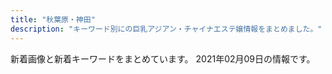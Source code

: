 ```yaml
---
title: "秋葉原・神田"
description: "キーワード別にの巨乳アジアン・チャイナエステ嬢情報をまとめました。"
---
```


新着画像と新着キーワードをまとめています。
2021年02月09日の情報です。

<DmmAffiliateIns />
<KeywordTable
  shops={
    [
    {
        "url": "http://jasmine-massage.info/",
        "name": "\u96a0\u308c\u5bb6",
        "img_links": [
            "http://jasmine-massage.info/img/st187.jpg",
            "http://jasmine-massage.info/img/sj.jpg",
            "http://jasmine-massage.info/img/st179.jpg",
            "http://jasmine-massage.info/i/img/r2.jpg",
            "http://jasmine-massage.info/img/st183.jpg",
            "http://jasmine-massage.info/i/img/sta196.jpg",
            "http://jasmine-massage.info/img/botton.jpg",
            "http://jasmine-massage.info/img/st0194.jpg",
            "http://jasmine-massage.info/img/st0196.jpg",
            "http://jasmine-massage.info/img/st197.jpg",
            "http://jasmine-massage.info/i/img/r1.jpg",
            "http://jasmine-massage.info/i/img/r3.jpg",
            "http://jasmine-massage.info/img/st0197.jpg",
            "http://jasmine-massage.info/img/st196.jpg",
            "http://jasmine-massage.info/img/st0153.jpg",
            "http://jasmine-massage.info/img/nos.jpg",
            "http://jasmine-massage.info/img/st195.jpg",
            "http://jasmine-massage.info/img/st0183.jpg",
            "http://jasmine-massage.info/img/st178.jpg",
            "http://jasmine-massage.info/img/st0177.jpg",
            "http://jasmine-massage.info/img/st0175.jpg",
            "http://jasmine-massage.info/img/st153.jpg",
            "http://jasmine-massage.info/i/img/sta197.jpg",
            "http://jasmine-massage.info/img/st194.jpg",
            "http://jasmine-massage.info/img/s197.jpg",
            "http://jasmine-massage.info/img/head.jpg",
            "http://jasmine-massage.info/img/st174.jpg",
            "http://jasmine-massage.info/i/img/sta195.jpg",
            "http://jasmine-massage.info/img/st0190.jpg",
            "http://jasmine-massage.info/i/img/r4.jpg",
            "http://jasmine-massage.info/i/img/st196.jpg",
            "http://jasmine-massage.info/img/st186.jpg",
            "http://jasmine-massage.info/img/sta195.jpg",
            "http://jasmine-massage.info/img/s196.jpg",
            "http://jasmine-massage.info/img/st177.jpg",
            "http://jasmine-massage.info/img/sta197.jpg",
            "http://jasmine-massage.info/img/st175.jpg",
            "http://jasmine-massage.info/img/sta196.jpg",
            "http://jasmine-massage.info/img/st0179.jpg",
            "http://jasmine-massage.info/img/mo.png",
            "http://jasmine-massage.info/img/s195.jpg",
            "http://jasmine-massage.info/img/st0195.jpg",
            "http://jasmine-massage.info/img/st0174.jpg",
            "http://jasmine-massage.info/img/st189.jpg"
        ],
        "station": "JR\u79cb\u8449\u539f\u99c5\u662d\u548c\u901a\u308a\u53e3",
        "keywords": {
            "85": 1,
            "C": 26,
            "88": 2,
            "87": 6,
            "D": 15,
            "86": 10
        }
    },
    {
        "keywords": {
            "D": 4,
            "C": 2,
            "86": 4,
            "E": 1,
            "85": 2,
            "87": 1
        },
        "img_links": [
            "http://esthe-aroma.pink/img/no.png",
            "http://esthe-aroma.pink/img/cg06.jpg",
            "http://esthe-aroma.pink/img/cg011.jpg",
            "http://esthe-aroma.pink/img/cg01.jpg",
            "http://esthe-aroma.pink/img/cg021.jpg",
            "http://esthe-aroma.pink/img/cg05.jpg",
            "http://esthe-aroma.pink/img/cg07.jpg",
            "http://esthe-aroma.pink/img/top.jpg",
            "http://esthe-aroma.pink/img/fla.jpg",
            "http://esthe-aroma.pink/img/stan.png",
            "http://esthe-aroma.pink/img/m20.jpg",
            "http://esthe-aroma.pink/img/m30.jpg",
            "http://esthe-aroma.pink/img/m1.jpg",
            "http://esthe-aroma.pink/img/cg03.jpg",
            "http://esthe-aroma.pink/img/m4.jpg",
            "http://esthe-aroma.pink/img/cg02.jpg",
            "http://esthe-aroma.pink/img/m6.jpg",
            "http://esthe-aroma.pink/img/m2.jpg",
            "http://esthe-aroma.pink/img/m5.jpg",
            "http://esthe-aroma.pink/img/cg04.jpg",
            "http://esthe-aroma.pink/img/m10.jpg",
            "http://esthe-aroma.pink/img/m3.jpg",
            "http://esthe-aroma.pink/img/m60.jpg",
            "http://esthe-aroma.pink/img/noo.png"
        ],
        "name": "\u604b\u306e\u65e5",
        "station": "JR\u795e\u7530\u99c5\u6771\u53e3",
        "url": "http://esthe-aroma.pink/"
    },
    {
        "url": "http://ziya7788.info/",
        "keywords": {},
        "station": "JR\u79cb\u8449\u539f\u99c5\u662d\u548c\u901a\u308a\u53e3",
        "name": "\u5409\u96c5",
        "img_links": [
            "http://ziya7788.info/images/top-1_02.jpg",
            "http://ziya7788.info/images/top-1_01.jpg",
            "http://ziya7788.info/images/top-1_08.jpg",
            "http://ziya7788.info/images/top-munu-1_05.jpg",
            "http://ziya7788.info/images/top-1_07.jpg",
            "http://ziya7788.info/images/top-img.jpg",
            "http://ziya7788.info/images/top-1_06.jpg",
            "http://ziya7788.info/images/i-6.jpg",
            "http://ziya7788.info/images/top-1_05.jpg",
            "http://ziya7788.info/images/i-5.jpg",
            "http://ziya7788.info/images/top-news.jpg",
            "http://ziya7788.info/images/top-munu-1_06.jpg",
            "http://ziya7788.info/images/top-munu-1_01.jpg",
            "http://ziya7788.info/images/top-munu-1_03.jpg",
            "http://ziya7788.info/images/top-1_03.jpg",
            "http://ziya7788.info/images/index_qr.jpg",
            "http://ziya7788.info/images/top-munu-1_02.jpg",
            "http://ziya7788.info/images/i-2.jpg",
            "http://ziya7788.info/images/i-4.jpg",
            "http://ziya7788.info/images/top-munu-1_04.jpg",
            "http://ziya7788.info/images/top-1_09.jpg",
            "http://ziya7788.info/images/staff-img.jpg",
            "http://ziya7788.info/images/i-1.jpg",
            "http://ziya7788.info/images/i-3.jpg",
            "http://ziya7788.info/images/top-1_04.jpg"
        ]
    },
    {
        "keywords": {
            "C": 33,
            "86": 8,
            "88": 1,
            "87": 4,
            "85": 5,
            "89": 1,
            "D": 11,
            "83": 2,
            "E": 4
        },
        "name": "\u30cf\u30d4\u30cd\u30b9",
        "station": "JR\u795e\u7530\u99c5\u5317\u53e3",
        "img_links": [
            "http://loman.ies.fun/images/girl-z1.jpg",
            "http://loman.ies.fun/images/s_pick.png",
            "http://loman.ies.fun/photos/sites/33/2020/03/2020032611584396.jpg",
            "http://loman.ies.fun/photos/sites/33/2020/03/202003261158439.jpg",
            "http://loman.ies.fun/photos/sites/33/2020/03/2020032611511046.jpg",
            "http://loman.ies.fun/photos/sites/33/2020/03/2020032611565659.jpg",
            "http://loman.ies.fun/photos/sites/33/2020/03/2020032611555543.jpg",
            "http://loman.ies.fun/photos/sites/33/2020/03/202003261138067.jpg",
            "http://loman.ies.fun/photos/sites/33/2020/03/2020032611445837.jpg",
            "http://loman.ies.fun/images/girl-z2.jpg",
            "http://loman.ies.fun/photos/sites/33/2020/03/2020032611565587.jpg",
            "http://loman.ies.fun/images/mobile.jpg",
            "http://loman.ies.fun/images/room1.jpg",
            "http://loman.ies.fun/images/room2.jpg",
            "http://loman.ies.fun/photos/sites/33/2020/03/2020032611445885.jpg",
            "http://loman.ies.fun/photos/sites/33/2020/03/2020032611443518.jpg",
            "http://loman.ies.fun/photos/sites/33/2020/03/202003261200240.jpg",
            "http://loman.ies.fun/photos/sites/33/2020/03/2020032611562755.jpg",
            "http://loman.ies.fun/photos/sites/33/2020/03/2020032612000446.jpg",
            "http://loman.ies.fun/images/room3.jpg",
            "http://loman.ies.fun/photos/sites/33/2020/03/2020032611581687.jpg",
            "http://loman.ies.fun/photos/sites/33/2020/03/2020032611522152.jpg",
            "http://loman.ies.fun/photos/sites/33/2020/03/202003261151446.jpg",
            "http://loman.ies.fun/images/top.png",
            "http://loman.ies.fun/photos/sites/33/2020/08/2020081913260795.jpg",
            "http://loman.ies.fun/photos/sites/33/2020/03/2020032611553428.jpg",
            "http://loman.ies.fun/photos/sites/33/2020/03/2020032611153250.jpg",
            "http://loman.ies.fun/images/s_news.png",
            "http://loman.ies.fun/images/room4.jpg",
            "http://loman.ies.fun/photos/sites/33/2020/03/2020032611581578.jpg",
            "http://loman.ies.fun/photos/sites/33/2020/03/2020032611565613.jpg",
            "http://loman.ies.fun/images/s_staff.png"
        ],
        "url": "http://loman.ies.fun/"
    },
    {
        "img_links": [
            "http://sakuramadmin.jpest.net/uploads//202011250904311.jpg",
            "http://sakuram.jpest.net/images/c6.jpg",
            "http://sakuramadmin.jpest.net/uploads//2020112509073633.jpg",
            "http://sakuramadmin.jpest.net/uploads//202012130438462-e1607834356277.jpeg",
            "http://sakuram.jpest.net/images/tel.png",
            "http://sakuram.jpest.net/images/top.jpg",
            "http://sakuram.jpest.net/images/sp_tit_staff.jpg",
            "http://sakuram.jpest.net/images/c1.jpg",
            "http://sakuram.jpest.net/images/sp_tit_new.jpg",
            "http://sakuram.jpest.net/images/c5.jpg",
            "http://sakuramadmin.jpest.net/uploads//2020112509121473.jpg",
            "http://sakuram.jpest.net/images/c7.jpg",
            "http://sakuram.jpest.net/images/c3.jpg",
            "http://sakuram.jpest.net/images/tit_pro.jpg",
            "http://sakuram.jpest.net/images/tit_staff.jpg",
            "http://sakuram.jpest.net/images/c8.jpg",
            "http://sakuram.jpest.net/images/sp_tit_pick.jpg",
            "http://sakuram.jpest.net/images/sp_tit_pro.jpg",
            "http://sakuram.jpest.net/images/tit_sch.jpg",
            "http://sakuram.jpest.net/images/c4.jpg",
            "http://sakuramadmin.jpest.net/uploads//2020112509102616.jpg",
            "http://sakuram.jpest.net/images/c9.jpg",
            "http://sakuram.jpest.net/images/tit_massage.jpg",
            "http://sakuramadmin.jpest.net/uploads//2020112509063652.jpg",
            "http://sakuram.jpest.net/images/c2.jpg",
            "http://sakuramadmin.jpest.net/uploads//2020112509053688.jpg",
            "http://sakuram.jpest.net/images/sp_tit_massage.jpg",
            "http://sakuram.jpest.net/images/tit_new.jpg"
        ],
        "station": "JR\u79cb\u8449\u539f\u99c5\u662d\u548c\u901a\u308a\u53e3",
        "keywords": {
            "F": 1,
            "E": 2
        },
        "name": "\u685c\u6e80\u958b",
        "url": "http://sakuram.jpest.net/"
    },
    {
        "url": "http://massage-esthe.xyz/",
        "keywords": {
            "86": 11
        },
        "name": "\u7652\u3057\u306e\u68ee",
        "img_links": [
            "http://massage-esthe.xyz/img/sta3.jpg",
            "http://massage-esthe.xyz/img/st3.jpg",
            "http://massage-esthe.xyz/img/r4.jpg",
            "http://massage-esthe.xyz/img/no.png",
            "http://massage-esthe.xyz/img/sta4.jpg",
            "http://massage-esthe.xyz/img/fla.jpg",
            "http://massage-esthe.xyz/img/top.jpg",
            "http://massage-esthe.xyz/img/r1.jpg",
            "http://massage-esthe.xyz/img/st4.jpg",
            "http://massage-esthe.xyz/img/r2.jpg",
            "http://massage-esthe.xyz/img/sta2.jpg",
            "http://massage-esthe.xyz/img/st5.jpg",
            "http://massage-esthe.xyz/img/sta1.jpg",
            "http://massage-esthe.xyz/img/nosta.jpg",
            "http://massage-esthe.xyz/img/sta5.jpg",
            "http://massage-esthe.xyz/img/st2.jpg",
            "http://massage-esthe.xyz/img/st1.jpg",
            "http://massage-esthe.xyz/img/eve.jpg"
        ],
        "station": "JR\u795e\u7530\u99c5\u897f\u53e3"
    },
    {
        "name": "NeNe\uff5e\u30cd\u30cd\uff5e",
        "url": "http://nene-kanda.net/index.html",
        "img_links": [
            "http://nene-kanda.net/images/st/st_miki.jpg",
            "http://nene-kanda.net/images/topimage/topimage.jpg",
            "http://nene-kanda.net/images/share/sptel.png",
            "http://nene-kanda.net/images/share/pagetop.png",
            "http://nene-kanda.net/images/2.jpg",
            "http://nene-kanda.net/images/topimage/subimage.jpg",
            "http://nene-kanda.net/images/st/st_ruru.jpg",
            "http://nene-kanda.net/images/st/st_mao.jpg",
            "http://nene-kanda.net/images/st/st_hitomi.jpg",
            "http://nene-kanda.net/images/1.jpg",
            "http://nene-kanda.net/images/3.jpg",
            "http://nene-kanda.net/images/4.jpg",
            "http://nene-kanda.net/images/st/st_saki.jpg",
            "http://nene-kanda.net/images/st/st_mie.jpg",
            "http://nene-kanda.net/images/share/tel.png",
            "http://nene-kanda.net/images/st/st_mimi.jpg"
        ],
        "station": "JR\u795e\u7530\u99c5\u5317\u53e3",
        "keywords": {
            "F": 4,
            "D": 12,
            "C": 34,
            "E": 4
        }
    },
    {
        "img_links": [
            "http://yu-ai.work/img/sc13.jpg",
            "http://yu-ai.work/img/st019.jpg",
            "http://yu-ai.work/img/sta18.jpg",
            "http://yu-ai.work/sp/img/sta9.jpg",
            "http://yu-ai.work/img/sc14.jpg",
            "http://yu-ai.work/img/st10.jpg",
            "http://yu-ai.work/sp/img/tit.jpg",
            "http://yu-ai.work/sp/img/t-r.jpg",
            "http://yu-ai.work/img/st18.jpg",
            "http://yu-ai.work/img/men-es-ran.jpg",
            "http://yu-ai.work/img/sc17.jpg",
            "http://yu-ai.work/sp/img/info.jpg",
            "http://yu-ai.work/sp/img/pc.jpg",
            "http://yu-ai.work/sp/img/p17.jpg",
            "http://yu-ai.work/img/fla.jpg",
            "http://yu-ai.work/sp/img/t-t.jpg",
            "http://yu-ai.work/sp/img/sys.jpg",
            "http://yu-ai.work/sp/img/botton.jpg",
            "http://yu-ai.work/img/st010.jpg",
            "http://yu-ai.work/img/st15.jpg",
            "http://yu-ai.work/sp/img/sta17.jpg",
            "http://yu-ai.work/img/st19.jpg",
            "http://yu-ai.work/sp/img/sta13.jpg",
            "http://yu-ai.work/sp/img/sta19.jpg",
            "http://yu-ai.work/sp/img/p18.jpg",
            "http://yu-ai.work/sp/img/sta10.jpg",
            "http://yu-ai.work/sp/img/acc1.jpg",
            "http://yu-ai.work/img/sta15.jpg",
            "http://yu-ai.work/img/st0012.jpg",
            "http://yu-ai.work/img/sc20.jpg",
            "http://yu-ai.work/img/st012.jpg",
            "http://yu-ai.work/sp/img/sta14.jpg",
            "http://yu-ai.work/img/sc9.jpg",
            "http://yu-ai.work/img/sta19.jpg",
            "http://yu-ai.work/sp/img/p20.jpg",
            "http://yu-ai.work/img/st20.jpg",
            "http://yu-ai.work/img/st16.jpg",
            "http://yu-ai.work/img/botton.jpg",
            "http://yu-ai.work/img/sta9.jpg",
            "http://yu-ai.work/img/st013.jpg",
            "http://yu-ai.work/img/sta10.jpg",
            "http://yu-ai.work/img/sta20.jpg",
            "http://yu-ai.work/sp/img/sta20.jpg",
            "http://yu-ai.work/img/st020.jpg",
            "http://yu-ai.work/img/st9.jpg",
            "http://yu-ai.work/img/st09.jpg",
            "http://yu-ai.work/sp/img/acc2.jpg",
            "http://yu-ai.work/sp/img/sta18.jpg",
            "http://yu-ai.work/img/sc12.jpg",
            "http://yu-ai.work/img/st009.jpg",
            "http://yu-ai.work/img/sta17.jpg",
            "http://yu-ai.work/sp/img/sta12.jpg",
            "http://yu-ai.work/sp/img/acc3.jpg",
            "http://yu-ai.work/sp/img/time.jpg",
            "http://yu-ai.work/img/st014.jpg",
            "http://yu-ai.work/img/st018.jpg",
            "http://yu-ai.work/img/nos.jpg",
            "http://yu-ai.work/img/sc18.jpg",
            "http://yu-ai.work/img/sc16.jpg",
            "http://yu-ai.work/sp/img/add.jpg",
            "http://yu-ai.work/img/sta16.jpg",
            "http://yu-ai.work/img/st015.jpg",
            "http://yu-ai.work/img/st17.jpg",
            "http://yu-ai.work/img/sc19.jpg",
            "http://yu-ai.work/img/sta12.jpg",
            "http://yu-ai.work/sp/img/tel.jpg",
            "http://yu-ai.work/img/acc3.jpg",
            "http://yu-ai.work/sp/img/p19.jpg",
            "http://yu-ai.work/sp/img/sta15.jpg",
            "http://yu-ai.work/img/sc10.jpg",
            "http://yu-ai.work/sp/img/cam.jpg",
            "http://yu-ai.work/img/sc15.jpg",
            "http://yu-ai.work/img/st12.jpg",
            "http://yu-ai.work/img/st0013.jpg",
            "http://yu-ai.work/img/acc2.jpg",
            "http://yu-ai.work/sp/img/sta16.jpg",
            "http://yu-ai.work/img/sta13.jpg",
            "http://yu-ai.work/img/sta14.jpg",
            "http://yu-ai.work/img/acc1.jpg",
            "http://yu-ai.work/sp/img/t-s.jpg",
            "http://yu-ai.work/sp/img/t-a.jpg",
            "http://yu-ai.work/sp/img/t-o.jpg",
            "http://yu-ai.work/sp/img/pic.jpg",
            "http://yu-ai.work/img/st13.jpg",
            "http://yu-ai.work/img/head.jpg",
            "http://yu-ai.work/img/st14.jpg"
        ],
        "keywords": {
            "85": 24,
            "87": 3,
            "C": 24,
            "D": 24,
            "E": 3,
            "86": 3,
            "84": 3
        },
        "name": "\u7652\u611b",
        "station": "JR\u79cb\u8449\u539f\u99c5\u662d\u548c\u901a\u308a\u53e3",
        "url": "http://yu-ai.work/"
    },
    {
        "keywords": {
            "85": 1,
            "87": 5,
            "C": 19,
            "D": 10,
            "86": 4,
            "84": 1,
            "F": 1
        },
        "station": "JR\u6d45\u8349\u6a4b\u99c5\u6771\u53e3",
        "name": "AKB",
        "url": "http://x-akb.info/",
        "img_links": [
            "http://x-akb.info/img/st34.jpg",
            "http://x-akb.info/img/st0035.jpg",
            "http://x-akb.info/img/p-36.jpg",
            "http://x-akb.info/img/st49.jpg",
            "http://x-akb.info/img/p-42.jpg",
            "http://x-akb.info/img/nos.jpg",
            "http://x-akb.info/img/st35.jpg",
            "http://x-akb.info/img/p-46.jpg",
            "http://x-akb.info/img/p-43.jpg",
            "http://x-akb.info/img/st45.jpg",
            "http://x-akb.info/img/st035.jpg",
            "http://x-akb.info/img/st46.jpg",
            "http://x-akb.info/img/st50.jpg",
            "http://x-akb.info/img/t1.jpg",
            "http://x-akb.info/img/st40.jpg",
            "http://x-akb.info/img/st42.jpg",
            "http://x-akb.info/img/p-44.jpg",
            "http://x-akb.info/img/bottom.png",
            "http://x-akb.info/img/t3.jpg",
            "http://x-akb.info/img/st0043.jpg",
            "http://x-akb.info/img/p-50.jpg",
            "http://x-akb.info/img/p-49.jpg",
            "http://x-akb.info/img/p-40.jpg",
            "http://x-akb.info/img/st44.jpg",
            "http://x-akb.info/img/p-45.jpg",
            "http://x-akb.info/img/t2.jpg",
            "http://x-akb.info/img/st043.jpg",
            "http://x-akb.info/img/p-35.jpg",
            "http://x-akb.info/img/mo.png",
            "http://x-akb.info/img/st36.jpg",
            "http://x-akb.info/img/p-34.jpg",
            "http://asakusabashi.analytics.qlook.net/counter.png"
        ]
    },
    {
        "url": "http://www.lovegarden-s.info/",
        "station": "JR\u79cb\u8449\u539f\u99c5\u662d\u548c\u901a\u308a\u53e3",
        "img_links": [
            "http://www.lovegarden-s.info/photo/201811/15420361921270089007.jpg",
            "http://www.lovegarden-s.info/img/pic_info.png",
            "http://www.lovegarden-s.info/photo/201602/14547356612012610027.jpg",
            "http://www.lovegarden-s.info/photo/201912/15764583101976861511.jpg",
            "http://www.lovegarden-s.info/img/re2.png",
            "http://www.lovegarden-s.info/photo/202002/15809557251246469135.jpg",
            "http://www.lovegarden-s.info/photo/home/8341599896251.jpg",
            "http://www.lovegarden-s.info/photo/home/4781579678186.jpg",
            "http://www.lovegarden-s.info/img/info.png",
            "http://www.lovegarden-s.info/img/staff.png",
            "http://www.lovegarden-s.info/photo/202002/1580969705245014003.jpeg",
            "http://www.lovegarden-s.info/photo/home/9871580969716.jpg",
            "http://www.lovegarden-s.info/img/img1.png",
            "http://www.lovegarden-s.info/photo/home/7251576458086.jpg",
            "http://www.lovegarden-s.info/img/img2.png",
            "http://www.lovegarden-s.info/photo/home/8651455104921.jpg",
            "http://www.lovegarden-s.info/img/return.png",
            "http://www.lovegarden-s.info/photo/home/4831576458331.jpg",
            "http://www.lovegarden-s.info/photo/home/4231542036212.jpg",
            "http://www.lovegarden-s.info/photo/202009/15998962431272351164.jpeg",
            "http://www.lovegarden-s.info/photo/202001/15796781601253232552.jpg",
            "http://www.lovegarden-s.info/photo/home/8951576457983.jpg",
            "http://www.lovegarden-s.info/photo/201912/15762826581589257136.jpeg",
            "http://www.lovegarden-s.info/photo/201504/1430403080602083079.jpg",
            "http://www.lovegarden-s.info/photo/home/8901454735680.jpg",
            "http://www.lovegarden-s.info/img/top.png",
            "http://www.lovegarden-s.info/photo/201912/15762841361405259657.png",
            "http://www.lovegarden-s.info/photo/201602/1455104915985663806.jpg",
            "http://www.lovegarden-s.info/photo/home/1071580955755.jpg",
            "http://www.lovegarden-s.info/photo/home/9601430403087.jpg",
            "http://www.lovegarden-s.info/img/link.png"
        ],
        "name": "\u30e9\u30d6\u30ac\u30fc\u30c7\u30f3",
        "keywords": {
            "D": 18,
            "87": 8,
            "E": 2,
            "85": 6,
            "86": 4,
            "89": 4
        }
    },
    {
        "img_links": [
            "http://gakuenadmin.jpest.net/uploads/2020/11/202011170741460.jpg",
            "http://gakuen.jpest.net/images/c7.jpg",
            "http://gakuenadmin.jpest.net/uploads/2020/12/202012171602335.jpeg",
            "http://gakuen.jpest.net/images/c10.jpg",
            "http://gakuenadmin.jpest.net/uploads/2020/11/2020111905143846.jpeg",
            "http://gakuen.jpest.net/images/c9.jpg",
            "http://gakuenadmin.jpest.net/uploads/2021/01/2021013104094765.jpg",
            "http://gakuen.jpest.net/images/tel.png",
            "http://gakuenadmin.jpest.net/uploads/2020/11/2020111707403491.jpg",
            "http://gakuenadmin.jpest.net/uploads/2021/01/2021012602175845.jpeg",
            "http://gakuenadmin.jpest.net/uploads/2021/01/2021012602203148.jpeg",
            "http://gakuen.jpest.net/images/c2.jpg",
            "http://gakuenadmin.jpest.net/uploads/2020/11/2020111905172382.jpeg",
            "http://gakuen.jpest.net/images/c3.jpg",
            "http://gakuenadmin.jpest.net/uploads/2020/12/2020121716053782.jpeg",
            "http://gakuenadmin.jpest.net/uploads/2020/11/2020112607090815.jpeg",
            "http://gakuen.jpest.net/images/c5.jpg",
            "http://gakuenadmin.jpest.net/uploads/2021/01/2021013104085726.jpg",
            "http://gakuen.jpest.net/images/c1.jpg",
            "http://gakuenadmin.jpest.net/uploads/2020/11/2020111707393172.jpg",
            "http://gakuen.jpest.net/images/c4.jpg",
            "http://gakuen.jpest.net/images/c8.jpg",
            "http://gakuenadmin.jpest.net/uploads/2020/11/g4.jpg",
            "http://gakuenadmin.jpest.net/uploads/2020/11/2020112607060423-e1606374397526.jpeg",
            "http://gakuenadmin.jpest.net/uploads/2020/11/2020111905093958.jpeg",
            "http://gakuenadmin.jpest.net/uploads/2020/11/2020112607092280.jpeg",
            "http://gakuen.jpest.net/images/c6.jpg"
        ],
        "name": "\u5c11\u5973\u5b66\u5712",
        "keywords": {
            "89": 2,
            "F": 2,
            "E": 1,
            "88": 1
        },
        "url": "http://gakuen.jpest.net/",
        "station": "JR\u79cb\u8449\u539f\u99c5\u662d\u548c\u901a\u308a\u53e3"
    },
    {
        "url": "http://yume-massage.info/",
        "keywords": {
            "C": 20,
            "86": 3,
            "D": 7,
            "87": 6,
            "85": 2,
            "84": 3,
            "E": 7,
            "88": 3
        },
        "img_links": [
            "http://yume-massage.info/img/sta10.jpg",
            "http://yume-massage.info/sp/img/kan.jpg",
            "http://yume-massage.info/img/sta7.jpg",
            "http://yume-massage.info/img/head2.jpg",
            "http://yume-massage.info/sp/img/tit.jpg",
            "http://yume-massage.info/sp/img/t-s.jpg",
            "http://yume-massage.info/sp/img/s4.jpg",
            "http://yume-massage.info/sp/img/info.jpg",
            "http://yume-massage.info/img/s8.jpg",
            "http://yume-massage.info/sp/img/botton.jpg",
            "http://yume-massage.info/img/st10.jpg",
            "http://yume-massage.info/img/head.jpg",
            "http://yume-massage.info/sp/img/s9.jpg",
            "http://yume-massage.info/img/sta6.jpg",
            "http://yume-massage.info/img/st5.jpg",
            "http://yume-massage.info/sp/img/p-9.jpg",
            "http://yume-massage.info/sp/img/time.jpg",
            "http://yume-massage.info/sp/img/p-6.jpg",
            "http://yume-massage.info/sp/img/pc.jpg",
            "http://yume-massage.info/sp/img/s10.jpg",
            "http://yume-massage.info/img/st4.jpg",
            "http://yume-massage.info/sp/img/s7.jpg",
            "http://yume-massage.info/img/st9.jpg",
            "http://yume-massage.info/img/s7.jpg",
            "http://yume-massage.info/img/s10.jpg",
            "http://yume-massage.info/sp/img/t-r.jpg",
            "http://yume-massage.info/sp/img/add2.jpg",
            "http://yume-massage.info/img/xmas.png",
            "http://yume-massage.info/img/st6.jpg",
            "http://yume-massage.info/sp/img/pic.jpg",
            "http://yume-massage.info/sp/img/t-o.jpg",
            "http://yume-massage.info/sp/img/cam.jpg",
            "http://yume-massage.info/img/botton.jpg",
            "http://yume-massage.info/img/s4.jpg",
            "http://yume-massage.info/img/sta9.jpg",
            "http://yume-massage.info/img/kan.jpg",
            "http://yume-massage.info/img/s1.jpg",
            "http://yume-massage.info/sp/img/s6.jpg",
            "http://yume-massage.info/sp/img/t-t.jpg",
            "http://yume-massage.info/img/st06.jpg",
            "http://yume-massage.info/sp/img/add.jpg",
            "http://yume-massage.info/img/st2.jpg",
            "http://yume-massage.info/sp/img/p-10.jpg",
            "http://yume-massage.info/sp/img/s1.jpg",
            "http://yume-massage.info/img/mo.png",
            "http://yume-massage.info/img/sta4.jpg",
            "http://yume-massage.info/sp/img/s8.jpg",
            "http://yume-massage.info/sp/img/sys.jpg",
            "http://yume-massage.info/img/r9.jpg",
            "http://yume-massage.info/img/st8.jpg",
            "http://yume-massage.info/img/sta8.jpg",
            "http://yume-massage.info/sp/img/t-a.jpg",
            "http://yume-massage.info/img/s6.jpg",
            "http://yume-massage.info/img/st3.jpg",
            "http://yume-massage.info/img/nos.jpg",
            "http://yume-massage.info/img/st1.jpg",
            "http://yume-massage.info/img/st7.jpg",
            "http://yume-massage.info/img/s9.jpg",
            "http://yume-massage.info/sp/img/tel.jpg",
            "http://yume-massage.info/img/sta1.jpg"
        ],
        "name": "\u5922",
        "station": "\u6d45\u8349\u6a4b\u99c5"
    },
    {
        "keywords": {
            "86": 14,
            "90": 1,
            "C": 2,
            "84": 1,
            "87": 6,
            "\u4e73": 1,
            "E": 5,
            "88": 2,
            "F": 1,
            "85": 5,
            "D": 21
        },
        "station": "JR\u795e\u7530\u99c5\u6771\u53e3",
        "url": "http://kaede.tyo.cm/",
        "name": "\u604b\u306e\u82b1",
        "img_links": [
            "http://kaede.tyo.cm/photos/sites/15/2018/07/201807050359241.jpg",
            "http://kaede.tyo.cm/photos/sites/15/2019/11/2019110102312976.jpg",
            "http://kaede.tyo.cm/photos/sites/15/2018/03/2018031401333199.jpg",
            "http://kaede.tyo.cm/images/room4.jpg",
            "http://kaede.tyo.cm/photos/sites/15/2018/12/2018122811325315.jpg",
            "http://kaede.tyo.cm/photos/sites/15/2018/12/2018122110282270.jpg",
            "http://kaede.tyo.cm/photos/sites/15/2017/04/8.jpg",
            "http://kaede.tyo.cm/images/s_pick.png",
            "http://kaede.tyo.cm/photos/sites/15/2019/09/2019092410360674.jpg",
            "http://kaede.tyo.cm/photos/sites/15/2019/07/2019072218445895.jpg",
            "http://kaede.tyo.cm/photos/sites/15/2017/05/05.jpg",
            "http://kaede.tyo.cm/photos/sites/15/2017/03/298510852981895493.jpg",
            "http://kaede.tyo.cm/photos/sites/15/2019/05/2019051510502494.jpg",
            "http://kaede.tyo.cm/photos/sites/15/2018/07/2018070602462928.jpg",
            "http://kaede.tyo.cm/photos/sites/15/2018/06/2018060802410544.jpg",
            "http://kaede.tyo.cm/photos/sites/15/2017/07/\u5fae\u4fe1\u56fe\u7247_20170731133036.jpg",
            "http://kaede.tyo.cm/images/s1.png",
            "http://kaede.tyo.cm/images/n3.png",
            "http://kaede.tyo.cm/photos/sites/15/2019/08/201908021145272.jpg",
            "http://kaede.tyo.cm/photos/sites/15/2018/03/2018032208244424.jpg",
            "http://kaede.tyo.cm/photos/sites/15/2017/05/10.jpg",
            "http://kaede.tyo.cm/photos/sites/15/2020/03/2020031613344696.jpg",
            "http://kaede.tyo.cm/photos/sites/15/2017/11/2017112902394723.jpg",
            "http://kaede.tyo.cm/images/top.png",
            "http://kaede.tyo.cm/images/room2.jpg",
            "http://kaede.tyo.cm/photos/sites/15/2019/07/2019072310543855.jpg",
            "http://kaede.tyo.cm/photos/sites/15/2019/11/2019110102312566.jpg",
            "http://kaede.tyo.cm/photos/sites/15/2017/05/1.jpg",
            "http://kaede.tyo.cm/photos/sites/15/2017/04/st4.jpg",
            "http://kaede.tyo.cm/photos/sites/15/2018/05/2018052602053211.jpg",
            "http://kaede.tyo.cm/photos/sites/15/2018/01/2018013009203349.jpg",
            "http://kaede.tyo.cm/photos/sites/15/2019/08/201908031036100.jpg",
            "http://kaede.tyo.cm/images/n1.jpg",
            "http://kaede.tyo.cm/photos/sites/15/2018/09/2018092310253191.jpg",
            "http://kaede.tyo.cm/photos/sites/15/2018/04/2018042103445537.jpg",
            "http://kaede.tyo.cm/images/mobile.png",
            "http://kaede.tyo.cm/images/s3.png",
            "http://kaede.tyo.cm/photos/sites/15/2018/12/2018122510575438.jpg",
            "http://kaede.tyo.cm/photos/sites/15/2018/09/2018090301232862.jpg",
            "http://kaede.tyo.cm/images/s_staff.jpg",
            "http://kaede.tyo.cm/photos/sites/15/2017/12/2017121802123582.jpg",
            "http://kaede.tyo.cm/photos/sites/15/2017/04/03.jpg",
            "http://kaede.tyo.cm/photos/sites/15/2018/10/2018101210462259.jpg",
            "http://kaede.tyo.cm/images/room3.jpg",
            "http://kaede.tyo.cm/photos/sites/15/2018/12/2018122510562151.jpg",
            "http://kaede.tyo.cm/photos/sites/15/2019/01/2019012110352218.jpg",
            "http://kaede.tyo.cm/images/s_news.png",
            "http://kaede.tyo.cm/photos/sites/15/2018/07/2018071202180120.jpg",
            "http://kaede.tyo.cm/images/room1.jpg",
            "http://kaede.tyo.cm/photos/sites/15/2020/08/2020081913203996.jpg"
        ]
    },
    {
        "station": "JR\u795e\u7530\u99c5\u6771\u53e3",
        "name": "\u30d3\u30fc\u30c1\u306e\u85ab",
        "img_links": [
            "https://kanda-massage.com/images_staff/193/112917122759.jpg",
            "https://kanda-massage.com/images/no_image.jpg",
            "https://kanda-massage.com/images_banner/112217520437.jpg",
            "https://kanda-massage.com/images_staff/174/09141719557.jpg",
            "https://kanda-massage.com/images_staff/182/012801051221.jpg",
            "https://kanda-massage.com/images_staff/195/020121554998.jpg",
            "https://kanda-massage.com/images_banner/111517235762.jpg",
            "https://kanda-massage.com/images_staff/190/101520025592.jpg",
            "https://kanda-massage.com/images/vis_castframe_02.png",
            "https://kanda-massage.com/images/img_concept_01.png",
            "https://kanda-massage.com/images_staff/181/091417192853.jpg",
            "https://kanda-massage.com/images_staff/188/020513531622.jpg",
            "https://kanda-massage.com/images/bnr_88_31.png",
            "https://kanda-massage.com/images_staff/194/12181019056.jpg",
            "https://kanda-massage.com/images/bnr_160_45.png",
            "https://kanda-massage.com/images/bnr_468_60.png",
            "https://kanda-massage.com/images_staff/184/113019080934.jpg",
            "https://kanda-massage.com/images/btn_next.png",
            "https://kanda-massage.com/images_staff/174/091416423686.jpg",
            "https://kanda-massage.com/images/icon_new.png",
            "https://kanda-massage.com/images_topics/images/12gal.png",
            "https://kanda-massage.com/images/img_header.png",
            "https://kanda-massage.com/images/info_txt.png",
            "https://kanda-massage.com/images_banner/111517152351.jpg",
            "https://kanda-massage.com/images/footer_mobile.png",
            "https://kanda-massage.com/images_staff/183/091910451054.jpg",
            "https://kanda-massage.com/images_staff/175/111615335228.jpg",
            "https://kanda-massage.com/images/btn_back.png",
            "https://kanda-massage.com/images_staff/191/111612091561.jpg",
            "https://kanda-massage.com/images_banner/11111638218.jpg",
            "https://kanda-massage.com/images_staff/167/101810131159.jpg",
            "https://kanda-massage.com/images_topics/images/1gal.png",
            "https://kanda-massage.com/images/corona.jpg",
            "https://kanda-massage.com/images/new_girl.png",
            "https://kanda-massage.com/images/btn_magazine.png",
            "https://kanda-massage.com/images/bnr_200_40.png",
            "https://kanda-massage.com/images/koko_468x60.png",
            "https://kanda-massage.com/images_banner/111713262692.jpg"
        ],
        "keywords": {
            "84": 2,
            "C": 4,
            "E": 2,
            "85": 3,
            "86": 2,
            "83": 2,
            "88": 1,
            "D": 3,
            "87": 3,
            "F": 4
        },
        "url": "https://kanda-massage.com/"
    },
    {
        "keywords": {
            "D": 12,
            "E": 14,
            "H": 1,
            "91": 1,
            "85": 5,
            "C": 23,
            "87": 14,
            "88": 5,
            "86": 3
        },
        "name": "\u5143\u6c17\u5802\uff5e\u3052\u3093\u304d\u3069\u3046\uff5e",
        "img_links": [
            "http://genkidou.work/img/st21.jpg",
            "http://genkidou.work/img/sta16.jpg",
            "http://genkidou.work/sp/img/t-s.jpg",
            "http://genkidou.work/sp/img/acc6.jpg",
            "http://genkidou.work/img/fla-1.jpg",
            "http://genkidou.work/sp/img/acc1.jpg",
            "http://genkidou.work/img/st6.jpg",
            "http://genkidou.work/img/st0011.jpg",
            "http://genkidou.work/img/st16.jpg",
            "http://genkidou.work/sp/img/pic.jpg",
            "http://genkidou.work/sp/img/st13.jpg",
            "http://genkidou.work/img/s5.jpg",
            "http://genkidou.work/sp/img/st16.jpg",
            "http://genkidou.work/sp/img/p21.jpg",
            "http://genkidou.work/img/st4.jpg",
            "http://genkidou.work/img/acc1.jpg",
            "http://genkidou.work/sp/img/st21.jpg",
            "http://genkidou.work/sp/img/t-a.jpg",
            "http://genkidou.work/img/sta11.jpg",
            "http://genkidou.work/img/sta13.jpg",
            "http://genkidou.work/sp/img/acc2.jpg",
            "http://genkidou.work/sp/img/t-r.jpg",
            "http://genkidou.work/sp/img/st20.jpg",
            "http://genkidou.work/sp/img/koko_234x60.png",
            "http://genkidou.work/sp/img/st18.jpg",
            "http://genkidou.work/img/acc5.jpg",
            "http://genkidou.work/img/s1.jpg",
            "http://genkidou.work/sp/img/sys.jpg",
            "http://genkidou.work/img/s4.jpg",
            "http://genkidou.work/img/koko_468x60.png",
            "http://genkidou.work/img/st12.jpg",
            "http://genkidou.work/sp/img/t-t.jpg",
            "http://genkidou.work/img/botton.jpg",
            "http://genkidou.work/sp/img/st6.jpg",
            "http://genkidou.work/sp/img/tit.jpg",
            "http://genkidou.work/img/sta18.jpg",
            "http://genkidou.work/img/st7.jpg",
            "http://genkidou.work/img/acc2.jpg",
            "http://genkidou.work/img/s3.jpg",
            "http://genkidou.work/img/s2.jpg",
            "http://genkidou.work/img/fla-2.jpg",
            "http://genkidou.work/img/st3.jpg",
            "http://genkidou.work/img/acc6.jpg",
            "http://genkidou.work/img/st18.jpg",
            "http://genkidou.work/img/sta6.jpg",
            "http://genkidou.work/sp/img/acc4.jpg",
            "http://genkidou.work/sp/img/st10.jpg",
            "http://genkidou.work/img/sta20.jpg",
            "http://genkidou.work/sp/img/acc3.jpg",
            "http://genkidou.work/img/fla.jpg",
            "http://genkidou.work/sp/img/tel.jpg",
            "http://genkidou.work/sp/img/p20.jpg",
            "http://genkidou.work/img/acc3.jpg",
            "http://genkidou.work/sp/img/cam.jpg",
            "http://genkidou.work/sp/img/add.jpg",
            "http://genkidou.work/img/st9.jpg",
            "http://genkidou.work/sp/img/pc.jpg",
            "http://genkidou.work/img/st011.jpg",
            "http://genkidou.work/img/st20.jpg",
            "http://genkidou.work/img/st17.jpg",
            "http://genkidou.work/img/head.jpg",
            "http://genkidou.work/img/r9.jpg",
            "http://genkidou.work/sp/img/st11.jpg",
            "http://genkidou.work/img/sta10.jpg",
            "http://genkidou.work/img/sta21.jpg",
            "http://genkidou.work/sp/img/p2.jpg",
            "http://genkidou.work/sp/img/info.jpg",
            "http://genkidou.work/img/st2.jpg",
            "http://genkidou.work/sp/img/time.jpg",
            "http://genkidou.work/sp/img/acc5.jpg",
            "http://genkidou.work/img/st010.jpg",
            "http://genkidou.work/sp/img/t-o.jpg",
            "http://genkidou.work/img/st13.jpg",
            "http://genkidou.work/sp/img/body2.jpg",
            "http://genkidou.work/sp/img/botton.jpg",
            "http://genkidou.work/sp/img/st2.jpg",
            "http://genkidou.work/img/mo.png",
            "http://genkidou.work/img/acc4.jpg",
            "http://genkidou.work/img/body2.jpg",
            "http://genkidou.work/img/fla-3.jpg",
            "http://genkidou.work/img/sta2.jpg"
        ],
        "station": "JR\u795e\u7530\u99c5\u897f\u53e3",
        "url": "http://genkidou.work/"
    },
    {
        "url": "https://yumegokochi1.com/",
        "name": "\u30d1\u30f3\u30c0\u30de\u30c3\u30b5\u30fc\u30b8",
        "img_links": [
            "https://yumegokochi1.com/_src/49451747/mikinew22.png",
            "https://yumegokochi1.com/_src/49451721/2019-06-03_20200201221114.png",
            "https://yumegokochi1.com/_src/49451804/9dfc3519-db15-4421-9d5a-72bca41cf758.jpg",
            "https://yumegokochi1.com/_src/49451725/img20200920211111185467.png",
            "https://yumegokochi1.com/_src/49451714/img20200920211111185467.png",
            "https://yumegokochi1.com/_src/49451741/panda.png",
            "https://yumegokochi1.com/_src/49801147/1.jpg",
            "https://yumegokochi1.com/_src/49451753/mikinew22.png",
            "https://yumegokochi1.com/_src/49690956/mikinew22.png",
            "https://yumegokochi1.com/_src/49800470/mikinew22.png",
            "https://yumegokochi1.com/_src/49451710/gettyimages-1124713982.jpg",
            "https://yumegokochi1.com/_src/49451762/9dfc3519-db15-4421-9d5a-72bca41cf758.jpg",
            "https://yumegokochi1.com/_src/49451769/sign.png",
            "https://yumegokochi1.com/_src/49451708/img20200921221149975618.png",
            "https://yumegokochi1.com/_src/49451694/img20200920141422782540.png",
            "https://yumegokochi1.com/_src/49451706/img20200921221149975618.png",
            "https://yumegokochi1.com/_src/49600659/mikinew22.png",
            "https://yumegokochi1.com/_src/49451739/s__37322773.jpg",
            "https://yumegokochi1.com/_src/49601604/img_5364.png",
            "https://yumegokochi1.com/_src/49690958/mikinew22.png",
            "https://yumegokochi1.com/_src/49451698/img20200920211111185467.png",
            "https://yumegokochi1.com/_src/49451704/img20200921221149975618.png",
            "https://yumegokochi1.com/_src/49800727/1.jpg",
            "https://yumegokochi1.com/_src/49451761/73712a1b-86b8-482b-b4d2-d8a85862327f.jpg",
            "https://yumegokochi1.com/_src/49800472/mikinew22.png",
            "https://yumegokochi1.com/_src/49451688/mikinew22.png",
            "https://yumegokochi1.com/_src/49601606/mikinew22.png",
            "https://yumegokochi1.com/_src/49451755/mikinew22.png",
            "https://yumegokochi1.com/_src/49451712/gettyimages-1124713982.jpg",
            "https://yumegokochi1.com/_src/49451724/2019-06-03_20200201221114.png",
            "https://yumegokochi1.com/_src/49800856/2.jpg",
            "https://yumegokochi1.com/_src/49600657/mikinew22.png",
            "https://yumegokochi1.com/_src/49451751/s__37707790.jpg",
            "https://yumegokochi1.com/_src/49451759/mikinew22.png",
            "https://yumegokochi1.com/_src/49451690/tel.png",
            "https://yumegokochi1.com/_src/49451757/mikinew22.png",
            "https://yumegokochi1.com/_src/52740115/valentine.jpg"
        ],
        "keywords": {},
        "station": "JR\u79cb\u8449\u539f\u99c5\u662d\u548c\u901a\u308a\u53e3"
    },
    {
        "img_links": [
            "http://xn--vckg5a9gugx77p8s4b.biz/images/t4.jpg",
            "http://xn--vckg5a9gugx77p8s4b.biz/images/no.png",
            "http://xn--vckg5a9gugx77p8s4b.biz/images/t3.jpg",
            "http://xn--vckg5a9gugx77p8s4b.biz/images/t5.jpg",
            "http://xn--vckg5a9gugx77p8s4b.biz/images/cg051.jpg",
            "http://xn--vckg5a9gugx77p8s4b.biz/images/fla.jpg",
            "http://xn--vckg5a9gugx77p8s4b.biz/images/ret1.jpg",
            "http://xn--vckg5a9gugx77p8s4b.biz/images/cg03.jpg",
            "http://xn--vckg5a9gugx77p8s4b.biz/images/lab.jpg",
            "http://xn--vckg5a9gugx77p8s4b.biz/images/ret.jpg",
            "http://xn--vckg5a9gugx77p8s4b.biz/images/top.jpg",
            "http://xn--vckg5a9gugx77p8s4b.biz/images/m60.jpg",
            "http://xn--vckg5a9gugx77p8s4b.biz/images/cg02.jpg",
            "http://xn--vckg5a9gugx77p8s4b.biz/images/line.png",
            "http://xn--vckg5a9gugx77p8s4b.biz/images/m50.jpg",
            "http://xn--vckg5a9gugx77p8s4b.biz/images/m20.jpg",
            "http://xn--vckg5a9gugx77p8s4b.biz/images/m10.jpg",
            "http://xn--vckg5a9gugx77p8s4b.biz/images/rot.jpg",
            "http://xn--vckg5a9gugx77p8s4b.biz/images/t1.jpg",
            "http://xn--vckg5a9gugx77p8s4b.biz/images/m40.jpg",
            "http://xn--vckg5a9gugx77p8s4b.biz/images/cg05.jpg",
            "http://xn--vckg5a9gugx77p8s4b.biz/images/t2.jpg",
            "http://xn--vckg5a9gugx77p8s4b.biz/images/ltb.jpg",
            "http://xn--vckg5a9gugx77p8s4b.biz/images/act.jpg",
            "http://xn--vckg5a9gugx77p8s4b.biz/images/m30.jpg",
            "http://xn--vckg5a9gugx77p8s4b.biz/images/cg01.jpg",
            "http://xn--vckg5a9gugx77p8s4b.biz/images/cg06.jpg"
        ],
        "keywords": {
            "86": 5,
            "E": 3,
            "D": 2
        },
        "station": "JR\u79cb\u8449\u539f\u99c5\u662d\u548c\u901a\u308a\u53e3",
        "name": "\u82b1\u6c34\u6728",
        "url": "http://xn--vckg5a9gugx77p8s4b.biz/"
    },
    {
        "station": "JR\u79cb\u8449\u539f\u99c5\u662d\u548c\u901a\u308a\u53e3",
        "url": "http://rakuen.weblog.tc/",
        "keywords": {
            "87": 1,
            "D": 3,
            "90": 1,
            "E": 3,
            "85": 2,
            "86": 3
        },
        "img_links": [
            "http://rakuen.weblog.tc/2/uploadimg/1610606335.jpg",
            "http://rakuen.weblog.tc/2/uploadimg/1608816747.jpg",
            "http://rakuen.weblog.tc/2/uploadimg/1604372331.jpg",
            "http://rakuen.weblog.tc/2/uploadimg/1591787978.jpg",
            "http://rakuen.weblog.tc/sys1.jpg",
            "http://rakuen.weblog.tc/int1.png",
            "http://rakuen.weblog.tc/staff_t.jpg",
            "http://rakuen.weblog.tc/2/uploadimg/1587527512.jpg",
            "http://rakuen.weblog.tc/2/uploadimg/1587527299.jpg",
            "http://rakuen.weblog.tc/2/uploadimg/1610606104.jpg",
            "http://rakuen.weblog.tc/2/uploadimg/1607661251.jpg",
            "http://rakuen.weblog.tc/news.jpg",
            "http://rakuen.weblog.tc/s1.png",
            "http://rakuen.weblog.tc/sys2.jpg",
            "http://rakuen.weblog.tc/2/uploadimg/1597806778.jpg",
            "http://rakuen.weblog.tc/head.jpg"
        ],
        "name": "\u697d\u5712"
    },
    {
        "url": "http://yuri.es-relax.info/",
        "name": "\u767e\u5408",
        "keywords": {
            "86": 14,
            "D": 12,
            "88": 2
        },
        "img_links": [
            "http://yuri.es-relax.info/images/info5.jpg",
            "http://yuri.es-relax.info/images/hana1.jpg",
            "http://yuri.es-relax.info/images/bg_header.jpg",
            "http://yuri.es-relax.info/images/info3.png",
            "http://yuri.es-relax.info/images/yuyu1.jpg",
            "http://yuri.es-relax.info/gals/riri1.jpg",
            "http://yuri.es-relax.info/gals/mimi1.jpg",
            "http://yuri.es-relax.info/images/sayuri1.jpg",
            "http://yuri.es-relax.info/gals/yuki1.jpg",
            "http://yuri.es-relax.info/images/nana1.jpg",
            "http://yuri.es-relax.info/images/nao1.jpg"
        ],
        "station": "JR\u795e\u7530\u99c5\u6771\u53e3"
    },
    {
        "name": "\u5065\u5eb7\u574a",
        "station": "JR\u795e\u7530\u99c5\u5317\u53e3",
        "img_links": [
            "https://www.mens-anavi.com/img/mens-esthe1.png",
            "http://kenkoubo.link/wp-content/uploads/2019/05/rin_image_1_syusei-250x375.jpeg",
            "http://kenkoubo.link/wp-content/uploads/2017/03/08-250x375.jpg",
            "http://kenkoubo.link/wp-content/themes/template-salon2/images/camp-bnr.png",
            "http://kenkoubo.link/wp-content/uploads/2019/05/rin_image_1_syusei-900x1600.jpeg",
            "http://kenkoubo.link/wp-content/themes/template-salon2/images/news-ttl.png",
            "http://kenkoubo.link/wp-content/uploads/2017/03/03-1-250x375.jpg",
            "http://kenkoubo.link/wp-content/themes/template-salon2/images/03.jpg",
            "http://kenkoubo.link/wp-content/uploads/2017/03/08a.jpg",
            "http://kenkoubo.link/wp-content/themes/template-salon2/images/info2.png",
            "http://kenkoubo.link/wp-content/uploads/2017/03/03-1.jpg",
            "http://kenkoubo.link/wp-content/uploads/2019/05/ai_image_1_syusei-250x375.jpeg",
            "http://kenkoubo.link/wp-content/uploads/2019/05/ai_image_1_syusei-900x1600.jpeg",
            "http://kenkoubo.link/wp-content/themes/template-salon2/images/camp-bnr3.png",
            "http://kenkoubo.link/wp-content/themes/template-salon2/images/slider1.jpg",
            "http://es-tsudanuma.com/wp-content/uploads/2016/10/massage-de_88_31.jpg",
            "http://kenkoubo.link/wp-content/uploads/2017/03/05a.jpg",
            "http://kenkoubo.link/wp-content/uploads/2017/03/05.jpg",
            "http://kenkoubo.link/wp-content/uploads/2017/03/05-1.jpg",
            "http://kenkoubo.link/wp-content/themes/template-salon2/images/camp-bnr2.png",
            "http://kenkoubo.link/wp-content/themes/template-salon2/images/info.png",
            "http://kenkoubo.link/wp-content/uploads/2017/03/08.jpg",
            "http://kenkoubo.link/wp-content/uploads/2017/03/08-2.jpg",
            "http://kenkoubo.link/wp-content/uploads/2020/11/yuko_image_syusei-1-250x375.jpg",
            "http://kenkoubo.link/wp-content/themes/template-salon2/images/pickup-frame.png",
            "http://kenkoubo.link/wp-content/themes/template-salon2/images/05.jpg",
            "http://kenkoubo.link/wp-content/uploads/2017/03/09.jpg",
            "http://kenkoubo.link/wp-content/themes/template-salon2/images/telm.png",
            "http://kenkoubo.link/wp-content/uploads/2017/03/05-1-250x375.jpg",
            "http://kenkoubo.link/wp-content/themes/template-salon2/images/camp-bnr4.png",
            "http://kenkoubo.link/wp-content/themes/template-salon2/images/pickup-ttl.png",
            "http://kenkoubo.link/wp-content/uploads/2017/03/07-1.jpg",
            "http://kenkoubo.link/wp-content/uploads/2020/11/yuko_image_syusei-1.jpg",
            "http://kenkoubo.link/wp-content/themes/template-salon2/images/08.jpg"
        ],
        "keywords": {
            "C": 6,
            "89": 4,
            "88": 4,
            "D": 6,
            "90": 2,
            "85": 2
        },
        "url": "http://kenkoubo.link"
    },
    {
        "keywords": {
            "84": 2,
            "C": 4,
            "87": 3,
            "D": 5,
            "88": 1,
            "85": 2,
            "86": 1
        },
        "station": "JR\u79cb\u8449\u539f\u99c5\u96fb\u6c17\u8857\u53e3",
        "img_links": [
            "http://www.kien-es.info/sp/images/int1.jpg",
            "http://www.kien-es.info/sp/images/8.jpg",
            "http://www.kien-es.info/sp/img/kara2.jpg",
            "http://www.kien-es.info/sp/staff/emi.png",
            "http://www.kien-es.info/sp/img/kumi1.jpg",
            "http://www.kien-es.info/sp/images/sys2.jpg",
            "http://www.kien-es.info/img/kaori1.jpg",
            "http://www.kien-es.info/img/haruka.png",
            "http://www.kien-es.info/img/kara2.jpg",
            "http://www.kien-es.info/sp/staff/kara.png",
            "http://www.kien-es.info/sp/images/info.png",
            "http://www.kien-es.info/img/yuki.png",
            "http://www.kien-es.info/sp/images/5.jpg",
            "http://www.kien-es.info/sp/img/yuka2.jpg",
            "http://www.kien-es.info/sp/images/7.jpg",
            "http://www.kien-es.info/sp/img/emi2.jpg",
            "http://www.kien-es.info/img/yuki1.jpg",
            "http://www.kien-es.info/sp/img/haruka1.jpg",
            "http://www.kien-es.info/images/sys1.jpg",
            "http://www.kien-es.info/sp/images/sys1.jpg",
            "http://www.kien-es.info/images/interior_t.jpg",
            "http://www.kien-es.info/sp/images/ac2.png",
            "http://www.kien-es.info/sp/img/yuri2.jpg",
            "http://www.kien-es.info/sp/images/ac3.png",
            "http://www.kien-es.info/images/10.jpg",
            "http://www.kien-es.info/images/1.jpg",
            "http://www.kien-es.info/sp/staff/kumi.png",
            "http://www.kien-es.info/sp/menu/staff.jpg",
            "http://www.kien-es.info/img/aki1.jpg",
            "http://www.kien-es.info/sp/images/info_t.jpg",
            "http://www.kien-es.info/img/yuka2.jpg",
            "http://www.kien-es.info/sp/images/newsb.png",
            "http://www.kien-es.info/images/head.jpg",
            "http://www.kien-es.info/sp/img/aki1.jpg",
            "http://www.kien-es.info/sp/img/yuri1.jpg",
            "http://www.kien-es.info/sp/images/3.jpg",
            "http://www.kien-es.info/img/kaori.png",
            "http://www.kien-es.info/img/kumi.png",
            "http://www.kien-es.info/images/4.jpg",
            "http://www.kien-es.info/images/sys2.jpg",
            "http://www.kien-es.info/images/int1.jpg",
            "http://www.kien-es.info/sp/images/rec.jpg",
            "http://www.kien-es.info/sp/images/interior_t.jpg",
            "http://www.kien-es.info/sp/img/yuki2.jpg",
            "http://www.kien-es.info/sp/staff/aki.png",
            "http://www.kien-es.info/images/int2.jpg",
            "http://www.kien-es.info/sp/images/4.jpg",
            "http://www.kien-es.info/sp/images/sys3.jpg",
            "http://www.kien-es.info/images/3.jpg",
            "http://www.kien-es.info/sp/img/yumi1.jpg",
            "http://www.kien-es.info/sp/images/head.jpg",
            "http://www.kien-es.info/sp/menu/top.jpg",
            "http://www.kien-es.info/sp/img/kara1.jpg",
            "http://www.kien-es.info/img/yuri.png",
            "http://www.kien-es.info/sp/images/ac1.jpg",
            "http://www.kien-es.info/sp/img/kumi2.jpg",
            "http://www.kien-es.info/sp/staff/yuri.png",
            "http://www.kien-es.info/img/kumi1.jpg",
            "http://www.kien-es.info/sp/images/9.jpg",
            "http://www.kien-es.info/img/aki.png",
            "http://www.kien-es.info/img/yuri1.jpg",
            "http://www.kien-es.info/img/haruka1.jpg",
            "http://www.kien-es.info/sp/images/int2.png",
            "http://www.kien-es.info/sp/images/6.jpg",
            "http://www.kien-es.info/images/11.jpg",
            "http://www.kien-es.info/img/yuri2.jpg",
            "http://www.kien-es.info/img/yuka1.jpg",
            "http://www.kien-es.info/images/news.jpg",
            "http://www.kien-es.info/images/14.jpg",
            "http://www.kien-es.info/images/staff_t.jpg",
            "http://www.kien-es.info/sp/staff/yuka.png",
            "http://www.kien-es.info/sp/images/2.jpg",
            "http://www.kien-es.info/images/2.jpg",
            "http://www.kien-es.info/sp/staff/yuki.png",
            "http://www.kien-es.info/img/yuka.png",
            "http://www.kien-es.info/img/emi.png",
            "http://www.kien-es.info/images/sm.jpg",
            "http://www.kien-es.info/images/mobile.jpg",
            "http://www.kien-es.info/img/emi1.jpg",
            "http://www.kien-es.info/img/kara.png",
            "http://www.kien-es.info/sp/images/tel.jpg",
            "http://www.kien-es.info/images/12.jpg",
            "http://www.kien-es.info/img/kara1.jpg",
            "http://www.kien-es.info/sp/img/emi1.jpg",
            "http://www.kien-es.info/sp/images/news.jpg",
            "http://www.kien-es.info/sp/images/1.jpg",
            "http://www.kien-es.info/sp/img/yuki1.jpg",
            "http://www.kien-es.info/sp/images/footer.png",
            "http://www.kien-es.info/images/info.jpg",
            "http://www.kien-es.info/images/rem.png",
            "http://www.kien-es.info/sp/staff/haruka.png",
            "http://www.kien-es.info/img/kumi2.jpg",
            "http://www.kien-es.info/sp/images/sys4.png",
            "http://www.kien-es.info/img/yuki2.jpg",
            "http://www.kien-es.info/sp/img/aki2.jpg",
            "http://www.kien-es.info/img/aki2.jpg",
            "http://www.kien-es.info/sp/staff/yumi.png",
            "http://www.kien-es.info/sp/img/yuka1.jpg",
            "http://www.kien-es.info/sp/images/staff_t.jpg",
            "http://www.kien-es.info/images/9.jpg"
        ],
        "name": "\u5947\u7e01\uff5e\u304d\u3048\u3093\uff5e",
        "url": "http://www.kien-es.info/"
    },
    {
        "url": "http://yobisaki.work/",
        "keywords": {},
        "img_links": [
            "http://yobisaki.work/_src/50546008/linel1.png",
            "http://yobisaki.work/_src/50546088/4.jpg",
            "http://yobisaki.work/_src/50546064/linel1.png",
            "http://yobisaki.work/_src/50545991/navinavi_06.png",
            "http://yobisaki.work/_src/50546106/wechatimg177.jpg",
            "http://yobisaki.work/_src/50546075/linel6.png",
            "http://yobisaki.work/_src/50545982/cam.jpg",
            "http://yobisaki.work/_src/50627870/sys.png",
            "http://yobisaki.work/_src/50545976/wechatimg176.jpg",
            "http://yobisaki.work/_src/50545980/line2.png",
            "http://yobisaki.work/_src/50546031/linel3.png",
            "http://yobisaki.work/_src/50545989/navinavi_05.png",
            "http://yobisaki.work/_src/50545986/wechatimg177.jpg",
            "http://yobisaki.work/_src/50546013/wechatimg2746.jpg",
            "http://yobisaki.work/_src/50848055/wechatimg2796.jpg",
            "http://yobisaki.work/_src/50545993/navinavi_01.png",
            "http://yobisaki.work/_src/50546047/wechatimg176.jpg",
            "http://yobisaki.work/_src/50546084/2.jpg",
            "http://yobisaki.work/_src/50546034/linel1.png",
            "http://yobisaki.work/_src/50546104/wechatimg193.jpg",
            "http://yobisaki.work/_src/50545972/sign.png",
            "http://yobisaki.work/_src/50546079/wechatimg14_20201210123124126.jpg",
            "http://yobisaki.work/_src/50546061/linel5.png",
            "http://yobisaki.work/_src/50546086/3.jpg",
            "http://yobisaki.work/_src/50545984/line3.png",
            "http://yobisaki.work/_src/50546050/linel1.png",
            "http://yobisaki.work/_src/50546082/1.jpg",
            "http://yobisaki.work/_src/50546045/linel4.png",
            "http://yobisaki.work/_src/50545995/navinavi_02.png",
            "http://yobisaki.work/_src/50546015/wechatimg2727.jpg",
            "http://yobisaki.work/_src/50546081/wechatimg14_20201210123124126.jpg",
            "http://yobisaki.work/_src/50546010/linel2.png",
            "http://yobisaki.work/_src/50545977/wechatimg193.jpg",
            "http://yobisaki.work/_src/50545979/wechatimg2726.jpg",
            "http://yobisaki.work/_src/50546020/linel1.png",
            "http://yobisaki.work/_src/50844435/wechatimg2727.jpg",
            "http://yobisaki.work/_src/50545987/navinavi_04.png",
            "http://yobisaki.work/_src/50848054/wechatimg2746.jpg",
            "http://yobisaki.work/_src/50545997/navinavi_03.png"
        ],
        "station": "JR\u795e\u7530\u99c5\u5357\u53e3",
        "name": "\u6307\u5148\u306e\u611b"
    },
    {
        "name": "COCORO",
        "url": "http://k-cocoro.co/",
        "keywords": {
            "D": 4,
            "E": 4,
            "G": 1
        },
        "station": "JR\u795e\u7530\u99c5\u6771\u53e3",
        "img_links": [
            "http://k-cocoro.co/images/mail.png",
            "http://k-cocoro.co/images/girlx_top.png",
            "http://k-cocoro.co/images/news_top.jpg",
            "http://k-cocoro.co/images/remo.jpg",
            "http://k-cocoro.co/images/right_top.png",
            "http://k-cocoro.co/images/girl_03.png",
            "http://k-cocoro.co/images/shishu_03.jpg",
            "http://k-cocoro.co/images/nei_01.png",
            "http://k-cocoro.co/images/tite-magazine.png",
            "http://k-cocoro.co/images/grande.jpg",
            "http://k-cocoro.co/images/momo.jpg",
            "http://k-cocoro.co/images/mya.jpg",
            "http://k-cocoro.co/images/004.jpg",
            "http://k-cocoro.co/images/yu.jpg",
            "http://k-cocoro.co/images/tite-staff.png",
            "http://k-cocoro.co/images/g3.jpg",
            "http://k-cocoro.co/images/003.jpg",
            "http://k-cocoro.co/images/gg2.jpg",
            "http://k-cocoro.co/images/girl_01.png",
            "http://k-cocoro.co/images/gg1.jpg",
            "http://k-cocoro.co/images/ss.jpg",
            "http://k-cocoro.co/images/nei_03.png",
            "http://k-cocoro.co/images/002.jpg",
            "http://k-cocoro.co/images/girl_top.png",
            "http://k-cocoro.co/images/s2.jpg",
            "http://k-cocoro.co/images/shishu_02.jpg",
            "http://k-cocoro.co/images/shishu_01.jpg",
            "http://k-cocoro.co/images/001.jpg",
            "http://k-cocoro.co/images/yui.jpg",
            "http://k-cocoro.co/images/right_bottom.png",
            "http://k-cocoro.co/images/pagetop.png",
            "http://k-cocoro.co/images/noimage.jpg"
        ]
    },
    {
        "img_links": [
            "https://kanda-on.work/images/st/st_arisa.jpg",
            "https://kanda-on.work/images/st/st_ako.jpg",
            "https://kanda-on.work/images/st/st_akira.jpg",
            "https://kanda-on.work/images/top.png",
            "https://kanda-on.work/images/st/st_kaori.jpg",
            "https://kanda-on.work/images/st/st_kiki.jpg",
            "https://kanda-on.work/images/st/st_lemon.jpg",
            "https://kanda-on.work/images/st/st_rara2.jpg",
            "https://kanda-on.work/images/st/st_yuzuki.jpg",
            "https://kanda-on.work/images/st/st_mika.jpg",
            "https://kanda-on.work/images/st/st_miki.jpg",
            "https://kanda-on.work/images/top_campaign.jpg",
            "https://kanda-on.work/images/st/st_koko.jpg",
            "https://kanda-on.work/images/st/st_moe.jpg",
            "https://kanda-on.work/images/st/st_kana.jpg",
            "https://kanda-on.work/images/st/st_mina.jpg",
            "https://kanda-on.work/images/st/st_maya.jpg",
            "https://kanda-on.work/images/top2.png",
            "https://kanda-on.work/images/st/st_ruru.jpg",
            "https://kanda-on.work/images/st/st_natsuko.jpg",
            "https://kanda-on.work/images/top_campaign_bottom.jpg",
            "https://kanda-on.work/images/st/st_akari.jpg",
            "https://kanda-on.work/images/st/st_yuri.jpg",
            "https://kanda-on.work/images/st/st_rara.jpg",
            "https://kanda-on.work/images/st/st_sakura.jpg",
            "https://kanda-on.work/images/st/st_yuki.jpg",
            "https://kanda-on.work/images/st/st_mika2.jpg"
        ],
        "url": "https://kanda-on.work/",
        "station": "JR\u795e\u7530\u99c5\u897f\u53e3",
        "keywords": {
            "C": 33,
            "\u4e73": 3,
            "F": 24,
            "\u5de8\u4e73": 3
        },
        "name": "\u6e29"
    },
    {
        "keywords": {
            "84": 1
        },
        "url": "http://www.asakusabashi-est.xyz/",
        "img_links": [
            "http://www.asakusabashi-est.xyz/images/nav/lanmu-t-sys.jpg",
            "http://www.asakusabashi-est.xyz/images/staff/2/moro/moro.jpg",
            "http://www.asakusabashi-est.xyz/images/sys/lanmu-zi-s7.png",
            "http://www.asakusabashi-est.xyz/images/index-aridel_20.jpg",
            "http://www.asakusabashi-est.xyz/images/staff/4/2.jpg",
            "http://www.asakusabashi-est.xyz/images/top/t3.png",
            "http://www.asakusabashi-est.xyz/images/shop/zi.png",
            "http://www.asakusabashi-est.xyz/images/idnex-down/index-down-if_07.jpg",
            "http://www.asakusabashi-est.xyz/images/top/t2.jpg",
            "http://www.asakusabashi-est.xyz/images/idnex-down/index-down-if_12.jpg",
            "http://www.asakusabashi-est.xyz/images/nav/lanmu-t-st.jpg",
            "http://www.asakusabashi-est.xyz/images/index-aridel_10.jpg",
            "http://www.asakusabashi-est.xyz/images/shop/zi2.png",
            "http://www.asakusabashi-est.xyz/images/index-aridel_02.jpg",
            "http://www.asakusabashi-est.xyz/images/top/t3.jpg",
            "http://www.asakusabashi-est.xyz/images/index-aridel_18.jpg",
            "http://www.asakusabashi-est.xyz/images/index-aridel_07.jpg",
            "http://www.asakusabashi-est.xyz/images/staff/4/4.jpg",
            "http://www.asakusabashi-est.xyz/images/staff/6.jpg",
            "http://www.asakusabashi-est.xyz/images/staff/4/3.jpg",
            "http://www.asakusabashi-est.xyz/images/shop/zi4.png",
            "http://www.asakusabashi-est.xyz/images/staff/akira.jpg",
            "http://www.asakusabashi-est.xyz/images/nav/lanmu-t-job.jpg",
            "http://www.asakusabashi-est.xyz/images/index-aridel_24.jpg",
            "http://www.asakusabashi-est.xyz/images/shop/zi3.png",
            "http://www.asakusabashi-est.xyz/images/idnex-down/index-down-if_03.jpg",
            "http://www.asakusabashi-est.xyz/images/idnex-down/index-down-if_05.jpg"
        ],
        "name": "Oualia\u30fb\u30af\u30aa\u30ea\u30a2",
        "station": "JR\u6d45\u8349\u6a4b\u99c5\u6771\u53e3"
    },
    {
        "img_links": [
            "http://chou-massage.work/img/sta1.jpg",
            "http://chou-massage.work/img/sta8.jpg",
            "http://chou-massage.work/img/fla-2.jpg",
            "http://chou-massage.work/img/fla-3.jpg",
            "http://chou-massage.work/sp/img/sta2.jpg",
            "http://chou-massage.work/img/st4.jpg",
            "http://chou-massage.work/sp/img/st8.jpg",
            "http://chou-massage.work/sp/img/st2.jpg",
            "http://chou-massage.work/img/sta2.jpg",
            "http://chou-massage.work/sp/img/acc.jpg",
            "http://chou-massage.work/sp/img/sta4.jpg",
            "http://chou-massage.work/img/botton.jpg",
            "http://chou-massage.work/sp/img/botton.jpg",
            "http://chou-massage.work/img/sta4.jpg",
            "http://chou-massage.work/sp/img/sta3.jpg",
            "http://chou-massage.work/sp/img/st1.jpg",
            "http://chou-massage.work/sp/img/mo.png",
            "http://chou-massage.work/img/sta7.jpg",
            "http://chou-massage.work/img/st8.jpg",
            "http://chou-massage.work/sp/img/sta1.jpg",
            "http://chou-massage.work/img/st1.jpg",
            "http://chou-massage.work/sp/img/fla-3.jpg",
            "http://chou-massage.work/sp/img/st4.jpg",
            "http://chou-massage.work/sp/img/fla-1.jpg",
            "http://chou-massage.work/img/st2.jpg",
            "http://chou-massage.work/img/st3.jpg",
            "http://chou-massage.work/img/acc.jpg",
            "http://chou-massage.work/sp/img/sta8.jpg",
            "http://chou-massage.work/sp/img/st3.jpg",
            "http://chou-massage.work/sp/img/fla-2.jpg",
            "http://chou-massage.work/img/sta3.jpg",
            "http://chou-massage.work/img/st7.jpg",
            "http://chou-massage.work/img/mo.png",
            "http://chou-massage.work/img/fla-1.jpg",
            "http://chou-massage.work/sp/img/sta7.jpg",
            "http://chou-massage.work/sp/img/st7.jpg"
        ],
        "keywords": {
            "E": 8,
            "87": 8,
            "86": 10,
            "D": 12,
            "85": 2,
            "C": 26
        },
        "station": "JR\u795e\u7530\u99c5\u897f\u53e3",
        "name": "\u8776",
        "url": "http://chou-massage.work/"
    },
    {
        "img_links": [
            "http://genki-morix2.asia/img/st30.jpg",
            "http://genki-morix2.asia/img/st053.jpg",
            "http://genki-morix2.asia/img/st54.jpg",
            "http://genki-morix2.asia/img/st019.jpg",
            "http://genki-morix2.asia/img/st16.jpg",
            "http://genki-morix2.asia/img/st52.jpg",
            "http://genki-morix2.asia/img/no-photo-newface.jpg",
            "http://genki-morix2.asia/img/st38.jpg",
            "http://genki-morix2.asia/img/botton.png",
            "http://genki-morix2.asia/img/st17.jpg",
            "http://genki-morix2.asia/img/st53.jpg",
            "http://genki-morix2.asia/img/st56.jpg",
            "http://genki-morix2.asia/img/sta57.jpg",
            "http://genki-morix2.asia/img/sta55.jpg",
            "http://genki-morix2.asia/img/st19.jpg",
            "http://genki-morix2.asia/img/sta56.jpg",
            "http://genki-morix2.asia/img/st24.jpg",
            "http://genki-morix2.asia/img/a.png",
            "http://genki-morix2.asia/img/i.png",
            "http://genki-morix2.asia/img/Q.png",
            "http://genki-morix2.asia/img/st55.jpg",
            "http://genki-morix2.asia/img/st47.jpg",
            "http://genki-morix2.asia/img/st57.jpg"
        ],
        "station": "JR\u795e\u7530\u99c5\u6771\u53e3",
        "keywords": {
            "88": 2,
            "86": 1,
            "89": 1,
            "87": 6,
            "85": 7,
            "84": 2,
            "C": 9
        },
        "url": "http://genki-morix2.asia/",
        "name": "\u5143\u6c17\u30e2\u30ea\u30e2\u30ea"
    },
    {
        "name": "\u8336\u8336",
        "url": "http://esute-kanda.tokyo/",
        "img_links": [
            "http://esute-kanda.tokyo/images/st/st_yaya.jpg",
            "http://esute-kanda.tokyo/images/st/st_ryo.jpg",
            "http://esute-kanda.tokyo/images/st/st_mariko.jpg",
            "http://esute-kanda.tokyo/images/st/st_yuuka.jpg",
            "http://esute-kanda.tokyo/images/st/st_yuyu.jpg",
            "http://esute-kanda.tokyo/images/st/st_moka.jpg",
            "http://esute-kanda.tokyo/images/st/st_ayaka.jpg",
            "http://esute-kanda.tokyo/images/st/st_riri.jpg",
            "http://esute-kanda.tokyo/images/top.png",
            "http://esute-kanda.tokyo/images/top2.png",
            "http://esute-kanda.tokyo/images/st/st_suzu.jpg",
            "http://esute-kanda.tokyo/images/st/st_yuki.jpg",
            "http://esute-kanda.tokyo/images/st/st_ran.jpg",
            "http://esute-kanda.tokyo/images/st/st_rui.jpg",
            "http://esute-kanda.tokyo/images/st/st_sakura.jpg",
            "http://esute-kanda.tokyo/images/st/st_momo.jpg",
            "http://esute-kanda.tokyo/images/st/st_jennie.jpg",
            "http://esute-kanda.tokyo/images/st/st_mao.jpg",
            "http://esute-kanda.tokyo/images/access/ac_photo.jpg",
            "http://esute-kanda.tokyo/images/st/st_natsu.jpg",
            "http://esute-kanda.tokyo/images/st/st_sara.jpg",
            "http://esute-kanda.tokyo/images/st/st_riko.jpg",
            "http://esute-kanda.tokyo/images/st/st_nanami.jpg",
            "http://esute-kanda.tokyo/images/st/st_kanon.jpg",
            "http://esute-kanda.tokyo/images/st/st_jennie2.jpg"
        ],
        "station": "\u795e\u7530\u99c5\u897f\u53e3",
        "keywords": {
            "\u7206\u4e73": 3,
            "E": 3,
            "F": 8,
            "C": 18,
            "G": 3,
            "D": 9,
            "\u80f8": 2,
            "\u4e73": 3
        }
    },
    {
        "keywords": {
            "89": 1,
            "G": 1,
            "90": 1,
            "F": 2,
            "86": 1,
            "87": 5,
            "88": 1,
            "D": 6
        },
        "img_links": [
            "http://www.rave.masg.info/images/s1.jpg",
            "http://www.rave.masg.info/images/shop/shop01.jpg",
            "http://www.rave.masg.info/files/003-03.jpg",
            "http://www.rave.masg.info/files/006.jpg",
            "http://www.rave.masg.info/files/015-03.jpg",
            "http://www.rave.masg.info/images/shop/shop03.jpg",
            "http://www.rave.masg.info/images/s5.jpg",
            "http://www.rave.masg.info/files/014-02.jpg",
            "http://www.rave.masg.info/files/005-02.jpg",
            "http://www.rave.masg.info/files/009.jpg",
            "http://www.rave.masg.info/images/main_bottom.png",
            "http://www.rave.masg.info/files/005.jpg",
            "http://www.rave.masg.info/files/014-03.jpg",
            "http://www.rave.masg.info/images/new1.png",
            "http://www.rave.masg.info/images/shop/shop02.jpg",
            "http://www.rave.masg.info/files/008-02.jpg",
            "http://www.rave.masg.info/images/zi_staff.png",
            "http://www.rave.masg.info/files/006-03.jpg",
            "http://www.rave.masg.info/images/shop/shop04.jpg",
            "http://www.rave.masg.info/files/009-03.jpg",
            "http://www.rave.masg.info/images/s2.jpg",
            "http://www.rave.masg.info/images/s3.jpg",
            "http://www.rave.masg.info/images/maga.jpg",
            "http://www.rave.masg.info/files/003-02.jpg",
            "http://www.rave.masg.info/files/005-03.jpg",
            "http://www.rave.masg.info/files/001.jpg",
            "http://www.rave.masg.info/files/015.jpg",
            "http://www.rave.masg.info/files/001-02.jpg",
            "http://www.rave.masg.info/images/tel.png",
            "http://www.rave.masg.info/images/zi_massage.png",
            "http://www.rave.masg.info/files/002-02.jpg",
            "http://www.rave.masg.info/files/003.jpg",
            "http://www.rave.masg.info/files/006-02.jpg",
            "http://www.rave.masg.info/images/s4.jpg",
            "http://www.rave.masg.info/files/001-03.jpg",
            "http://www.rave.masg.info/files/002-03.jpg",
            "http://www.rave.masg.info/files/015-02.jpg",
            "http://www.rave.masg.info/images/main_top.png",
            "http://www.rave.masg.info/images/infotiao1.jpg",
            "http://www.rave.masg.info/files/002.jpg",
            "http://www.rave.masg.info/files/009-02.jpg",
            "http://www.rave.masg.info/images/service.png",
            "http://www.rave.masg.info/images/xian.png",
            "http://www.rave.masg.info/images/pick.png",
            "http://www.rave.masg.info/images/new3.png",
            "http://www.rave.masg.info/files/014.jpg",
            "http://www.rave.masg.info/files/008-03.jpg",
            "http://www.rave.masg.info/files/008.jpg"
        ],
        "url": "http://www.rave.masg.info/",
        "name": "RAVE \u30ec\u30a4\u30f4",
        "station": "JR\u79cb\u8449\u539f\u99c5\u662d\u548c\u901a\u308a\u53e3"
    },
    {
        "img_links": [
            "http://junpu.jpest.net/images/sys3.jpg",
            "http://junpuadmin.jpest.net/uploads/2020/10/2.jpg",
            "http://junpu.jpest.net/images/r4.jpg",
            "http://junpu.jpest.net/images/b1.jpg",
            "http://junpu.jpest.net/images/sys4.jpg",
            "http://junpu.jpest.net/images/telhead.jpg",
            "http://junpu.jpest.net/images/footer.jpg",
            "http://junpuadmin.jpest.net/uploads/2021/01/7.jpg",
            "http://junpu.jpest.net/images/telb1.jpg",
            "http://junpuadmin.jpest.net/uploads/2021/01/5BBD19C5-8DEF-48E7-87D0-CEBE168F2E36-2.jpg",
            "http://junpuadmin.jpest.net/uploads/2021/01/5.jpg",
            "http://junpuadmin.jpest.net/uploads/2021/01/E3B6B02E-4F32-431B-90DF-8F02A102ED7A.jpg",
            "http://junpuadmin.jpest.net/uploads/2021/01/8FAC8FB2-DB21-4688-B50C-530DE522F742.jpg",
            "http://junpuadmin.jpest.net/uploads/2021/01/g1-1.jpg",
            "http://junpuadmin.jpest.net/uploads/2021/01/6DEF0C3A-BC24-43F3-86B7-EA77E5E3A717.jpg",
            "http://junpu.jpest.net/images/tt.jpg",
            "http://junpu.jpest.net/images/tiao.jpg",
            "http://junpu.jpest.net/images/head.jpg",
            "http://junpuadmin.jpest.net/uploads/2021/01/admin-ajax.jpg",
            "http://junpuadmin.jpest.net/uploads/2020/10/5.jpg",
            "http://junpuadmin.jpest.net/uploads/2021/01/IMG_1555.jpg",
            "http://junpuadmin.jpest.net/uploads/2021/01/IMG_1616-2.jpg",
            "http://junpuadmin.jpest.net/uploads/2021/01/IMG_2402-1.jpg",
            "http://junpuadmin.jpest.net/uploads/2021/01/E3B6B02E-4F32-431B-90DF-8F02A102ED7A-1.jpg"
        ],
        "url": "http://junpu.jpest.net/",
        "keywords": {
            "90": 1,
            "89": 1,
            "D": 3,
            "C": 4,
            "88": 1,
            "84": 1
        },
        "station": "JR\u79cb\u8449\u539f\u99c5\u662d\u548c\u901a\u308a\u53e3",
        "name": "\u9806\u98a8"
    },
    {
        "name": "\u5eb7\u697d\u5712",
        "img_links": [
            "https://img.a-side.com/photo/koko/14648/massage/4.jpg",
            "https://static.a-side.com/photo/shop/18452/list.jpg",
            "https://www.a-side.com/k-kourakuen/images/covergirl.jpg",
            "https://static.a-side.com/photo/shop/28789/list.jpg",
            "https://static.a-side.com/photo/shop/22728/list.jpg",
            "https://static.a-side.com/photo/shop/33402/list.jpg",
            "https://static.a-side.com/photo/shop/33593/list.jpg",
            "https://img.a-side.com/photo/digicame/20210205/29625_01.jpg",
            "https://static.a-side.com/photo/shop/30305/list.jpg",
            "https://static.a-side.com/photo/shop/32320/list.jpg",
            "https://static.a-side.com/photo/shop/32614/list.jpg",
            "https://static.a-side.com/photo/shop/21433/list.jpg",
            "https://img.a-side.com/photo/koko/14310/image.jpg",
            "https://static.a-side.com/photo/shop/17223/list.jpg",
            "https://static.a-side.com/photo/shop/34768/list.jpg",
            "https://static.a-side.com/photo/shop/20342/list.jpg",
            "https://static.a-side.com/photo/shop/32607/list.jpg",
            "https://static.a-side.com/photo/shop/22601/list.jpg",
            "https://img.a-side.com/photo/kandeli/13332.jpg",
            "https://static.a-side.com/photo/shop/16384/list.jpg",
            "https://static.a-side.com/photo/shop/31387/list.jpg",
            "https://static.a-side.com/photo/shop/27398/list.jpg",
            "https://static.a-side.com/photo/shop/35167/list.jpg",
            "https://static.a-side.com/photo/shop/31175/list.jpg",
            "https://static.a-side.com/photo/shop/34071/list.jpg",
            "https://static.a-side.com/photo/shop/29890/list.jpg",
            "https://static.a-side.com/photo/shop/34961/list.jpg",
            "https://img.a-side.com/photo/koko/18614/image.jpg",
            "https://img.a-side.com/photo/koko/22107/image.jpg",
            "https://img.a-side.com/photo/digicame/20210205/12823_02.jpg",
            "https://img.a-side.com/photo/koko/33456/image.jpg",
            "https://static.a-side.com/photo/shop/23877/list.jpg",
            "https://img.a-side.com/photo/koko/31813/image.jpg",
            "https://img.a-side.com/photo/koko/33649/image.jpg",
            "https://static.a-side.com/photo/shop/33406/list.jpg",
            "https://static.a-side.com/photo/shop/30371/list.jpg",
            "https://img.a-side.com/photo/kandeli/19498.jpg",
            "https://static.a-side.com/photo/shop/34169/list.jpg",
            "https://img.a-side.com/photo/koko/26192/image.jpg",
            "https://static.a-side.com/photo/shop/34512/list.jpg",
            "https://static.a-side.com/photo/shop/33649/list.jpg",
            "https://img.a-side.com/photo/koko/14648/route/1.jpg",
            "https://static.a-side.com/photo/shop/14189/list.jpg",
            "https://www.a-side.com/k-kourakuen/staff/momoko/01.jpg",
            "https://www.a-side.com/k-kourakuen/images/massage/photo04.jpg",
            "https://static.a-side.com/photo/shop/30429/list.jpg",
            "https://static.a-side.com/photo/shop/33849/list.jpg",
            "https://static.a-side.com/photo/shop/20686/list.jpg",
            "https://static.a-side.com/photo/shop/33321/list.jpg",
            "https://static.a-side.com/photo/shop/29625/list.jpg",
            "https://img.a-side.com/photo/koko/14648/girls/1.jpg",
            "https://www.a-side.com/k-kourakuen/images/info/photo02.jpg",
            "https://static.a-side.com/photo/shop/21913/list.jpg",
            "https://img.a-side.com/photo/digicame/20210205/12823_01.jpg",
            "https://static.a-side.com/photo/shop/21711/list.jpg",
            "https://static.a-side.com/photo/shop/30346/list.jpg",
            "https://img.a-side.com/photo/koko/31175/image.jpg",
            "https://static.a-side.com/photo/shop/24050/list.jpg",
            "https://img.a-side.com/photo/koko/14648/girls/4.jpg",
            "https://static.a-side.com/photo/shop/35215/list.jpg",
            "https://www.a-side.com/k-kourakuen/staff/aoi/index.jpg",
            "https://img.a-side.com/photo/koko/34987/image.jpg",
            "https://static.a-side.com/photo/shop/34907/list.jpg",
            "https://static.a-side.com/photo/shop/30901/list.jpg",
            "https://static.a-side.com/photo/shop/34965/list.jpg",
            "https://static.a-side.com/photo/shop/25398/list.jpg",
            "https://www.a-side.com/k-kourakuen/staff/mimi/01.jpg",
            "https://static.a-side.com/photo/shop/12836/list.jpg",
            "https://www.a-side.com/k-kourakuen/staff/emi/index.jpg",
            "https://static.a-side.com/photo/shop/26502/list.jpg",
            "https://www.a-side.com/k-kourakuen/staff/mika/index.jpg",
            "https://static.a-side.com/photo/shop/14648/list.jpg",
            "https://img.a-side.com/photo/koko/25875/image.jpg",
            "https://static.a-side.com/photo/shop/18153/list.jpg",
            "https://static.a-side.com/photo/shop/31533/list.jpg",
            "https://static.a-side.com/photo/shop/25026/list.jpg",
            "https://static.a-side.com/photo/shop/33915/list.jpg",
            "https://static.a-side.com/photo/shop/27129/list.jpg",
            "https://img.a-side.com/photo/koko/14648/girls/2.jpg",
            "https://img.a-side.com/photo/koko/14648/girls_p/2.jpg",
            "https://www.a-side.com/k-kourakuen/staff/haru/01.jpg",
            "https://static.a-side.com/photo/shop/31407/list.jpg",
            "https://img.a-side.com/photo/koko/22504/image.jpg",
            "https://www.a-side.com/include/img/place_ad/place_ad.png",
            "https://www.a-side.com/k-kourakuen/images/massage/photo03.jpg",
            "https://static.a-side.com/photo/shop/25640/list.jpg",
            "https://img.a-side.com/photo/koko/34449/image.jpg",
            "https://img.a-side.com/photo/koko/21711/image.jpg",
            "https://static.a-side.com/photo/shop/31400/list.jpg",
            "https://static.a-side.com/photo/shop/16078/list.jpg",
            "https://img.a-side.com/photo/premium/20201201/30113_01_index.jpg",
            "https://static.a-side.com/photo/shop/22173/list.jpg",
            "https://static.a-side.com/photo/shop/29914/list.jpg",
            "https://static.a-side.com/photo/shop/27501/list.jpg",
            "https://static.a-side.com/photo/shop/27592/list.jpg",
            "https://static.a-side.com/photo/shop/28305/list.jpg",
            "https://img.a-side.com/photo/digicame/20210202/25065_02.jpg",
            "https://img.a-side.com/photo/koko/34669/image.jpg",
            "https://static.a-side.com/photo/shop/10590/list.jpg",
            "https://img.a-side.com/photo/koko/24050/image.jpg",
            "https://static.a-side.com/photo/shop/35132/list.jpg",
            "https://img.a-side.com/photo/koko/14648/girls_p/1.jpg",
            "https://static.a-side.com/photo/shop/11708/list.jpg",
            "https://img.a-side.com/photo/koko/14648/massage/2.jpg",
            "https://static.a-side.com/photo/shop/16718/list.jpg",
            "https://img.a-side.com/photo/premium/20210125/34965_01_top1.jpg",
            "https://img.a-side.com/photo/koko/34140/image.jpg",
            "https://img.a-side.com/photo/koko/30901/image.jpg",
            "https://www.a-side.com/k-kourakuen/staff/mika/01.jpg",
            "https://static.a-side.com/photo/shop/22504/list.jpg",
            "https://static.a-side.com/photo/shop/20975/list.jpg",
            "https://static.a-side.com/photo/shop/26456/list.jpg",
            "https://static.a-side.com/photo/shop/32897/list.jpg",
            "https://img.a-side.com/photo/digicame/20210205/29625_04.jpg",
            "https://static.a-side.com/photo/shop/34449/list.jpg",
            "https://static.a-side.com/photo/shop/31414/list.jpg",
            "https://static.a-side.com/photo/shop/29705/list.jpg",
            "https://img.a-side.com/photo/koko/25675/image.jpg",
            "https://static.a-side.com/photo/shop/14310/list.jpg",
            "https://static.a-side.com/photo/shop/26192/list.jpg",
            "https://static.a-side.com/photo/shop/25875/list.jpg",
            "https://www.a-side.com/k-kourakuen/staff/moe/index.jpg",
            "https://static.a-side.com/photo/shop/28456/list.jpg",
            "https://www.a-side.com/k-kourakuen/staff/moe/01.jpg",
            "https://static.a-side.com/photo/shop/16272/list.jpg",
            "https://static.a-side.com/photo/shop/20362/list.jpg",
            "https://static.a-side.com/photo/shop/29848/list.jpg",
            "https://static.a-side.com/photo/shop/32006/list.jpg",
            "https://img.a-side.com/photo/premium/20210208/29625_01_top1.jpg",
            "https://static.a-side.com/photo/shop/22107/list.jpg",
            "https://static.a-side.com/photo/shop/34669/list.jpg",
            "https://static.a-side.com/photo/shop/24265/list.jpg",
            "https://img.a-side.com/photo/koko/31363/image.jpg",
            "https://img.a-side.com/photo/koko/14648/massage/3.jpg",
            "https://img.a-side.com/photo/koko/34071/image.jpg",
            "https://www.a-side.com/k-kourakuen/images/info/photo04.jpg",
            "https://static.a-side.com/photo/shop/30113/list.jpg",
            "https://static.a-side.com/photo/shop/33637/list.jpg",
            "https://static.a-side.com/photo/shop/33529/list.jpg",
            "https://img.a-side.com/photo/koko/22696/image.jpg",
            "https://static.a-side.com/photo/shop/31401/list.jpg",
            "https://static.a-side.com/photo/shop/34847/list.jpg",
            "https://static.a-side.com/photo/shop/15122/list.jpg",
            "https://www.a-side.com/k-kourakuen/images/banner/koko_468x60.jpg",
            "https://static.a-side.com/photo/shop/26547/list.jpg",
            "https://static.a-side.com/photo/shop/15858/list.jpg",
            "https://static.a-side.com/photo/shop/31396/list.jpg",
            "https://img.a-side.com/photo/koko/14648/shop/4.jpg",
            "https://static.a-side.com/photo/shop/26035/list.jpg",
            "https://static.a-side.com/photo/shop/29858/list.jpg",
            "https://img.a-side.com/photo/koko/21985/image.jpg",
            "https://static.a-side.com/photo/shop/20991/list.jpg",
            "https://www.a-side.com/include/img/premium/dummy.png",
            "https://www.a-side.com/include/img/common/placeholder.png",
            "https://static.a-side.com/photo/shop/34660/list.jpg",
            "https://img.a-side.com/photo/koko/26035/image.jpg",
            "https://img.a-side.com/photo/koko/14648/route/2.jpg",
            "https://static.a-side.com/photo/shop/31363/list.jpg",
            "https://static.a-side.com/photo/shop/30509/list.jpg",
            "https://static.a-side.com/photo/shop/35086/list.jpg",
            "https://static.a-side.com/photo/shop/25050/list.jpg",
            "https://www.a-side.com/include/img/premium/placeholder.png",
            "https://www.a-side.com/k-kourakuen/images/top_notice.jpg",
            "https://static.a-side.com/photo/shop/25785/list.jpg",
            "https://static.a-side.com/photo/shop/27698/list.jpg",
            "https://www.a-side.com/k-kourakuen/staff/mimi/index.jpg",
            "https://img.a-side.com/photo/koko/14648/girls_p/3.jpg",
            "https://img.a-side.com/photo/koko/32924/image.jpg",
            "https://static.a-side.com/photo/shop/17252/list.jpg",
            "https://img.a-side.com/photo/digicame/20210205/29625_02.jpg",
            "https://img.a-side.com/photo/koko/14648/ss.jpg",
            "https://static.a-side.com/photo/shop/16733/list.jpg",
            "https://static.a-side.com/photo/shop/22918/list.jpg",
            "https://www.a-side.com/k-kourakuen/images/coupon/info.png",
            "https://static.a-side.com/photo/shop/32924/list.jpg",
            "https://img.a-side.com/photo/koko/14648/shop/2.jpg",
            "https://static.a-side.com/photo/shop/33456/list.jpg",
            "https://img.a-side.com/photo/koko/14648/girls/3.jpg",
            "https://static.a-side.com/photo/shop/21540/list.jpg",
            "https://static.a-side.com/photo/shop/21196/list.jpg",
            "https://static.a-side.com/photo/shop/27777/list.jpg",
            "https://static.a-side.com/photo/shop/33255/list.jpg",
            "https://www.a-side.com/k-kourakuen/staff/emi/01.jpg",
            "https://static.a-side.com/photo/shop/27898/list.jpg",
            "https://static.a-side.com/photo/shop/12823/list.jpg",
            "https://static.a-side.com/photo/shop/25065/list.jpg",
            "https://static.a-side.com/photo/shop/30704/list.jpg",
            "https://static.a-side.com/photo/shop/33606/list.jpg",
            "https://static.a-side.com/photo/shop/22696/list.jpg",
            "https://img.a-side.com/photo/koko/14648/shop/3.jpg",
            "https://static.a-side.com/photo/shop/16482/list.jpg",
            "https://static.a-side.com/photo/shop/33596/list.jpg",
            "https://static.a-side.com/photo/shop/31695/list.jpg",
            "https://static.a-side.com/photo/shop/25465/list.jpg",
            "https://img.a-side.com/photo/premium/20210209/35215_01_top1.jpg",
            "https://static.a-side.com/photo/shop/33708/list.jpg",
            "https://img.a-side.com/photo/koko/14648/shop/1.jpg",
            "https://static.a-side.com/photo/shop/25675/list.jpg",
            "https://static.a-side.com/photo/shop/18614/list.jpg",
            "https://static.a-side.com/photo/shop/30051/list.jpg",
            "https://www.a-side.com/k-kourakuen/images/info/photo03.jpg",
            "https://static.a-side.com/photo/shop/31390/list.jpg",
            "https://static.a-side.com/photo/shop/26130/list.jpg",
            "https://static.a-side.com/photo/shop/31593/list.jpg",
            "https://static.a-side.com/photo/shop/20335/list.jpg",
            "https://static.a-side.com/photo/shop/27348/list.jpg",
            "https://static.a-side.com/photo/shop/24920/list.jpg",
            "https://static.a-side.com/photo/shop/32833/list.jpg",
            "https://www.a-side.com/k-kourakuen/images/massage/photo02.jpg",
            "https://static.a-side.com/photo/shop/31813/list.jpg",
            "https://static.a-side.com/photo/shop/12559/list.jpg",
            "https://static.a-side.com/photo/shop/31406/list.jpg",
            "https://img.a-side.com/photo/koko/16032/image.jpg",
            "https://static.a-side.com/photo/shop/27516/list.jpg",
            "https://static.a-side.com/photo/shop/29730/list.jpg",
            "https://img.a-side.com/photo/koko/20335/image.jpg",
            "https://static.a-side.com/photo/shop/34987/list.jpg",
            "https://static.a-side.com/photo/shop/19411/list.jpg",
            "https://img.a-side.com/photo/koko/14648/route/3.jpg",
            "https://www.a-side.com/k-kourakuen/images/massage/photo01.jpg",
            "https://img.a-side.com/photo/koko/16272/image.jpg",
            "https://static.a-side.com/photo/shop/20165/list.jpg",
            "https://static.a-side.com/photo/shop/31455/list.jpg",
            "https://www.a-side.com/k-kourakuen/images/info/photo01.jpg",
            "https://img.a-side.com/photo/koko/14648/girls_p/4.jpg",
            "https://static.a-side.com/photo/shop/25598/list.jpg",
            "https://static.a-side.com/photo/shop/10346/list.jpg",
            "https://static.a-side.com/photo/shop/18324/list.jpg",
            "https://www.a-side.com/k-kourakuen/images/coupon/presented.png",
            "https://static.a-side.com/photo/shop/30648/list.jpg",
            "https://static.a-side.com/photo/shop/24663/list.jpg",
            "https://static.a-side.com/photo/shop/33789/list.jpg",
            "https://img.a-side.com/photo/koko/21913/image.jpg",
            "https://static.a-side.com/photo/shop/35298/list.jpg",
            "https://img.a-side.com/photo/koko/34512/image.jpg",
            "https://img.a-side.com/photo/koko/14648/route/4.jpg",
            "https://img.a-side.com/photo/koko/26547/image.jpg",
            "https://static.a-side.com/photo/shop/16032/list.jpg",
            "https://img.a-side.com/photo/koko/14648/image.jpg",
            "https://static.a-side.com/photo/shop/28223/list.jpg",
            "https://static.a-side.com/photo/shop/30040/list.jpg",
            "https://static.a-side.com/photo/shop/29395/list.jpg",
            "https://static.a-side.com/photo/shop/27630/list.jpg",
            "https://static.a-side.com/photo/shop/25236/list.jpg",
            "https://static.a-side.com/photo/shop/35020/list.jpg",
            "https://static.a-side.com/photo/shop/35000/list.jpg",
            "https://static.a-side.com/photo/shop/29606/list.jpg",
            "https://img.a-side.com/photo/koko/14648/massage/1.jpg",
            "https://img.a-side.com/photo/koko/34965/image.jpg",
            "https://static.a-side.com/photo/shop/34140/list.jpg",
            "https://static.a-side.com/photo/shop/21985/list.jpg",
            "https://static.a-side.com/photo/shop/31971/list.jpg",
            "https://static.a-side.com/photo/shop/20251/list.jpg",
            "https://img.a-side.com/photo/koko/18452/image.jpg",
            "https://www.a-side.com/include/img/area_each/icon_koko.png",
            "https://img.a-side.com/photo/koko/30113/image.jpg",
            "https://static.a-side.com/photo/shop/25429/list.jpg",
            "https://static.a-side.com/photo/shop/35018/list.jpg",
            "https://www.a-side.com/k-kourakuen/staff/haru/index.jpg",
            "https://www.a-side.com/k-kourakuen/staff/momoko/index.jpg",
            "https://img.a-side.com/photo/koko/22918/image.jpg",
            "https://static.a-side.com/photo/shop/31018/list.jpg",
            "https://static.a-side.com/photo/shop/21136/list.jpg",
            "https://static.a-side.com/photo/shop/30069/list.jpg",
            "https://img.a-side.com/photo/koko/30371/image.jpg",
            "https://static.a-side.com/photo/shop/19750/list.jpg",
            "https://static.a-side.com/photo/shop/26274/list.jpg",
            "https://static.a-side.com/photo/shop/19746/list.jpg"
        ],
        "url": "https://www.a-side.com/k-kourakuen/",
        "station": "JR\u795e\u7530\u99c5\u5317\u53e3",
        "keywords": {
            "90": 4,
            "F": 3,
            "87": 22,
            "86": 11,
            "H": 2,
            "C": 10,
            "96": 2,
            "\u4e73": 4,
            "84": 7,
            "89": 6,
            "83": 4,
            "88": 6,
            "\u5de8\u4e73": 2,
            "\u80f8": 1,
            "D": 36,
            "E": 14,
            "\u30bb\u30af\u30b7\u30fc": 1,
            "85": 17
        }
    },
    {
        "img_links": [
            "http://ainsel.tyo.ac/images/s1.jpg",
            "http://ainsel.tyo.ac/photos/sites/50/2020/10/2020100307023490.jpg",
            "http://ainsel.tyo.ac/photos/sites/50/2020/09/2020091109200314.jpg",
            "http://ainsel.tyo.ac/photos/sites/50/2020/09/2020091109212779.jpg",
            "http://ainsel.tyo.ac/images/s3.jpg",
            "http://ainsel.tyo.ac/images/room3.jpg",
            "http://ainsel.tyo.ac/photos/sites/50/2020/09/2020091109302586.jpg",
            "http://ainsel.tyo.ac/photos/sites/50/2020/09/2020091109302142.jpg",
            "http://ainsel.tyo.ac/photos/sites/50/2020/09/2020091109303095.jpg",
            "http://ainsel.tyo.ac/images/mobile.jpg",
            "http://ainsel.tyo.ac/images/room4.jpg",
            "http://ainsel.tyo.ac/images/room1.jpg",
            "http://ainsel.tyo.ac/images/news.png",
            "http://ainsel.tyo.ac/images/s_staff.png",
            "http://ainsel.tyo.ac/images/staff0.jpg",
            "http://ainsel.tyo.ac/images/room2.jpg",
            "http://ainsel.tyo.ac/images/top.png"
        ],
        "keywords": {
            "86": 7,
            "87": 7,
            "81": 7,
            "88": 7,
            "83": 7,
            "82": 14,
            "85": 7,
            "E": 7,
            "D": 21,
            "C": 21
        },
        "url": "http://ainsel.tyo.ac/",
        "name": "Ainsel\u30fb\u30a8\u30a4\u30f3\u30bb\u30eb",
        "station": "JR\u6d45\u8349\u6a4b\u99c5\u6771\u53e3"
    },
    {
        "station": "JR\u795e\u7530\u99c5\u5317\u53e3",
        "img_links": [
            "http://yudokoro.xyz/images/st/st_koko.jpg",
            "http://yudokoro.xyz/images/st/st_momoka.jpg",
            "http://yudokoro.xyz/images/st/st_ana.jpg",
            "http://yudokoro.xyz/images/header_main_visual3.jpg",
            "http://yudokoro.xyz/images/campaign.jpg",
            "http://yudokoro.xyz/images/news_image.jpg",
            "http://yudokoro.xyz/images/header_main_visual2.jpg",
            "http://yudokoro.xyz/images/st/st_maya.jpg",
            "http://yudokoro.xyz/images/st/st_miho.jpg",
            "http://yudokoro.xyz/images/st/st_miro.jpg",
            "http://yudokoro.xyz/images/st/st_rena.jpg",
            "http://yudokoro.xyz/images/concept.jpg",
            "http://yudokoro.xyz/images/st/st_yuyu.jpg",
            "http://yudokoro.xyz/images/st/st_rara.jpg",
            "http://yudokoro.xyz/images/header_img.png",
            "http://yudokoro.xyz/images/st/st_ao.jpg",
            "http://yudokoro.xyz/images/st/st_ai.jpg",
            "http://yudokoro.xyz/images/st/st_yumi.jpg",
            "http://yudokoro.xyz/images/header_main_visual1.jpg"
        ],
        "keywords": {
            "C": 47,
            "E": 50,
            "G": 22,
            "D": 141,
            "F": 25
        },
        "url": "http://yudokoro.xyz/",
        "name": "\u7652\u51e6\uff5e\u3086\u3069\u3053\u308d"
    },
    {
        "name": "\u3082\u307f\u697d",
        "keywords": {
            "C": 41,
            "D": 20,
            "G": 2,
            "E": 2
        },
        "img_links": [
            "http://refresh-salon.tokyo/images/st/st_risa.jpg",
            "http://refresh-salon.tokyo/images/st/st_rin.jpg",
            "http://refresh-salon.tokyo/images/st/st_mei.jpg",
            "http://refresh-salon.tokyo/images/topimage/main2.jpg",
            "http://refresh-salon.tokyo/images/st/st_miko.jpg",
            "http://refresh-salon.tokyo/images/st/st_momo.jpg",
            "http://refresh-salon.tokyo/images/st/st_aiko.jpg",
            "http://refresh-salon.tokyo/images/st/st_mariko.jpg",
            "http://refresh-salon.tokyo/images/st/st_saya.jpg",
            "http://refresh-salon.tokyo/images/st/st_junko.jpg",
            "http://refresh-salon.tokyo/images/st/st_koko.jpg",
            "http://refresh-salon.tokyo/images/img/wanted.jpg",
            "http://refresh-salon.tokyo/images/st/st_nana.jpg",
            "http://refresh-salon.tokyo/images/st/st_anna.jpg"
        ],
        "url": "http://refresh-salon.tokyo/",
        "station": "JR\u795e\u7530\u99c5\u897f\u53e3"
    }
]
}
/>
<DmmAffiliateScript />
